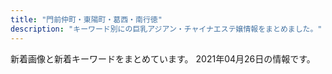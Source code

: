```yaml
---
title: "門前仲町・東陽町・葛西・南行徳"
description: "キーワード別にの巨乳アジアン・チャイナエステ嬢情報をまとめました。"
---
```


新着画像と新着キーワードをまとめています。
2021年04月26日の情報です。

<DmmAffiliateIns />
<KeywordTable
  shops={
    [
    {
        "keywords": {
            "85": 2,
            "D": 4,
            "E": 3,
            "86": 7,
            "C": 2
        },
        "url": "http://aphrodite-est.xyz/",
        "station": "\u884c\u5fb3\u99c5\u5357\u53e3",
        "name": "\u30b3\u30b3\u30a2",
        "img_links": [
            "http://aphrodite-est.xyz/img/cg07.png",
            "http://aphrodite-est.xyz/img/top01.png",
            "http://aphrodite-est.xyz/img/nav-002.png",
            "http://aphrodite-est.xyz/img/stb.jpg",
            "http://aphrodite-est.xyz/img/cg05.png",
            "http://aphrodite-est.xyz/img/cg04.png",
            "http://aphrodite-est.xyz/img/nav-003.png",
            "http://aphrodite-est.xyz/img/cg06.png",
            "http://aphrodite-est.xyz/img/nav-006.png",
            "http://aphrodite-est.xyz/img/nav-005.png",
            "http://aphrodite-est.xyz/img/cg01.png",
            "http://aphrodite-est.xyz/img/tel.png",
            "http://aphrodite-est.xyz/img/stt.jpg",
            "http://aphrodite-est.xyz/img/nav-004.png",
            "http://aphrodite-est.xyz/img/cg09.png",
            "http://aphrodite-est.xyz/img/cg02.png",
            "http://aphrodite-est.xyz/img/no.png",
            "http://aphrodite-est.xyz/img/cg08.png",
            "http://aphrodite-est.xyz/img/cg03.png",
            "http://aphrodite-est.xyz/img/nav-001.png"
        ]
    },
    {
        "img_links": [
            "http://www.bestlove.esjp.info/images/m-left.jpg",
            "http://www.bestlove.esjp.info/images/m-top-right02.jpg",
            "http://www.bestlove.esjp.info/images/top-left01.jpg",
            "http://www.bestlove.esjp.info/files/001.jpg",
            "http://www.bestlove.esjp.info/images/m-top02.jpg",
            "http://www.bestlove.esjp.info/photo_news/upimg/20664608653e38f8a6_0.jpg",
            "http://www.bestlove.esjp.info/images/m-top03.jpg",
            "http://www.bestlove.esjp.info/files/004.jpg",
            "http://www.bestlove.esjp.info/images/m-yejiao.jpg",
            "http://www.bestlove.esjp.info/photo_news/upimg/849236066c0874c4c8_0.jpg",
            "http://www.bestlove.esjp.info/images/m-head.jpg",
            "http://www.bestlove.esjp.info/files/002.jpg",
            "http://www.bestlove.esjp.info/images/m-right.jpg",
            "http://www.bestlove.esjp.info/images/m-top-right03.jpg",
            "http://www.bestlove.esjp.info/images/m-top-right01.jpg",
            "http://www.bestlove.esjp.info/files/003.jpg",
            "http://www.bestlove.esjp.info/images/call.png",
            "http://www.bestlove.esjp.info/images/m-top-right04.jpg"
        ],
        "station": "\u9580\u524d\u4ef2\u753a\u99c54\u756a\u53e3",
        "keywords": {
            "88": 2,
            "D": 6,
            "C": 2,
            "86": 2,
            "87": 4
        },
        "name": "Best Love",
        "url": "http://www.bestlove.esjp.info/"
    },
    {
        "img_links": [
            "https://chokoi.tyo.cm/images/img_service03.jpg",
            "https://chokoi.tyo.cm/photos/sites/79/2021/03/2021030906125267.jpg",
            "https://chokoi.tyo.cm/images/room2.jpg",
            "https://chokoi.tyo.cm/images/room4.jpg",
            "https://chokoi.tyo.cm/images/link_nav03.jpg",
            "https://chokoi.tyo.cm/images/sp_tit_staff.png",
            "https://chokoi.tyo.cm/images/link_nav05.jpg",
            "https://chokoi.tyo.cm/images/room1.jpg",
            "https://chokoi.tyo.cm/photos/sites/79/2021/04/2021040405151563.jpg",
            "https://chokoi.tyo.cm/images/link_nav06.jpg",
            "https://chokoi.tyo.cm/images/link_nav02.jpg",
            "https://chokoi.tyo.cm/images/img_service01.jpg",
            "https://chokoi.tyo.cm/images/sp_nav02.png",
            "https://chokoi.tyo.cm/images/sp_nav01.png",
            "https://chokoi.tyo.cm/photos/sites/79/2021/03/202103090612546.jpg",
            "https://chokoi.tyo.cm/photos/sites/79/2021/04/2021040405151464.jpg",
            "https://chokoi.tyo.cm/images/re.png",
            "https://chokoi.tyo.cm/images/img_service02.jpg",
            "https://chokoi.tyo.cm/photos/sites/79/2021/03/2021030906125066.jpg",
            "https://chokoi.tyo.cm/images/room3.jpg",
            "https://chokoi.tyo.cm/images/link_nav01.jpg",
            "https://chokoi.tyo.cm/images/sp_top.jpg",
            "https://chokoi.tyo.cm/photos/sites/79/2021/03/2021030906125613.jpg",
            "https://chokoi.tyo.cm/images/sp_tit_news.png",
            "https://chokoi.tyo.cm/images/link_nav04.jpg",
            "https://chokoi.tyo.cm/photos/sites/79/2021/03/2021030906125324.jpg",
            "https://chokoi.tyo.cm/images/card.png",
            "https://chokoi.tyo.cm/images/sp_end.jpg",
            "https://chokoi.tyo.cm/images/sp_nav03.png",
            "https://chokoi.tyo.cm/images/top.png",
            "https://chokoi.tyo.cm/images/end.png"
        ],
        "name": "Loves \u30e9\u30d0\u30fc\u30ba",
        "keywords": {
            "E": 14,
            "83": 7,
            "88": 7,
            "87": 7,
            "86": 7,
            "85": 14,
            "D": 28,
            "C": 13
        },
        "url": "https://chokoi.tyo.cm/",
        "station": "\u6728\u5834\u99c54b\u51fa\u53e3"
    },
    {
        "keywords": {
            "E": 1,
            "F": 2,
            "C": 16
        },
        "station": "\u897f\u845b\u897f\u99c5\u5317\u53e3",
        "url": "https://www.es-mensesthe.info/",
        "name": "\u30ef\u30f3\u30c0\u30fc\u30e9\u30f3\u30c9",
        "img_links": [
            "https://static.wixstatic.com/media/1789f4_924b58ab79154b06a9cf2728f83f9e16~mv2.jpg",
            "https://static.wixstatic.com/media/96d791_319c152db4f64ca4ae7aaf3dfaa2e545~mv2.jpg",
            "https://static.wixstatic.com/media/1789f4_1146068564354e1a8a4e7edc727710ae~mv2.jpg",
            "https://static.wixstatic.com/media/1789f4_3504477e9be446b48c38be0412c03b71~mv2.jpg",
            "https://static.wixstatic.com/media/96d791_909be609618b462998825515bd1ecfea~mv2.jpg",
            "https://static.wixstatic.com/media/1789f4_08db416164264cc2afaf7ab008798109~mv2.jpg",
            "https://static.wixstatic.com/media/96d791_9f250e4c7aed463b8cc303d40b6fdc85~mv2.jpg",
            "https://static.wixstatic.com/media/96d791_9531b0b1bbfc427f8c9fc93875698f78~mv2.jpg",
            "https://static.wixstatic.com/media/96d791_859f31dba3184d118e9eed6302e18ea1~mv2.jpg",
            "https://static.wixstatic.com/media/1789f4_4944d99558644db29800079770c4728f~mv2.jpg",
            "https://static.wixstatic.com/media/1789f4_e147280e483f42899e4b3d5e7caf92f1~mv2.jpg",
            "https://static.wixstatic.com/media/a896d9_bbced4ca1ed240d9976a39bd584760ec.png",
            "https://static.wixstatic.com/media/1789f4_87b201f67c6e4c62af73fb844a14de81~mv2.jpg",
            "https://static.wixstatic.com/media/1789f4_ebfc2b7cf8e0414cb8f047fc113b8a0f~mv2.jpg",
            "https://static.wixstatic.com/media/96d791_9f931b4f1aa848f686c4852fb4de0023~mv2.jpg",
            "https://static.wixstatic.com/media/96d791_43e018dca22747c2b765d8aa6bb4730d~mv2.jpg",
            "https://static.wixstatic.com/media/96d791_3eb6f202b7134ca182380be13a2eceec~mv2.png",
            "https://static.wixstatic.com/media/1789f4_b5b09432f43e4c789cf70ea4c2bcb8b4~mv2.jpg",
            "https://static.wixstatic.com/media/96d791_1c10b3e5806b434e9674af60ef5ee259~mv2.jpg",
            "https://static.wixstatic.com/media/1789f4_2fbb8d30cbfd49d58924ba8e468ef7f5~mv2.jpg",
            "https://static.wixstatic.com/media/1789f4_37c5ad5eac7c435bbf6465cef4458a93~mv2.jpg",
            "https://static.wixstatic.com/media/96d791_b9f10a69e3814caf9ca0fd108e450bfa~mv2.jpg",
            "https://static.wixstatic.com/media/1789f4_eb4dabafdee7459289bbfd43f6719052~mv2.jpg",
            "https://static.wixstatic.com/media/96d791_1be596dd7f23490b9b0e704178290531~mv2.jpg",
            "https://static.wixstatic.com/media/a896d9_02f0ebb1776e442eae0ce11dffc92d24.png",
            "https://static.wixstatic.com/media/96d791_777d95134fdd4e6f8fa4a6835974a07e~mv2.jpg",
            "https://static.wixstatic.com/media/96d791_6ff48fcff4404e948713a278d6fba4aa~mv2.jpg",
            "https://static.wixstatic.com/media/96d791_817955bbd13f4a11abc0c6ddfbac0f82~mv2.jpg",
            "https://static.wixstatic.com/media/96d791_f28a0b63f0e242c58274b246ca243806~mv2.png",
            "https://static.wixstatic.com/media/96d791_e28a35375184419e9585c2b4e12ac83e~mv2.jpg",
            "https://static.wixstatic.com/media/1789f4_c6233abd4113483aa0a2bc9c149301de~mv2.jpg",
            "https://static.wixstatic.com/media/1789f4_bb09d038921944c0a6aeab64006a7e13~mv2.jpg",
            "https://static.wixstatic.com/media/1789f4_9ce844cd1f0346ba9986da7e247737c1~mv2.jpg",
            "https://static.wixstatic.com/media/1789f4_e7a10f40611c4d518ceb402a4b8e6483~mv2.jpg",
            "https://static.wixstatic.com/media/96d791_a6a8b8544ec34c5a8f5c58828e8b0a0f~mv2.jpg",
            "https://static.wixstatic.com/media/1789f4_6339548d722e42cd9cb0bba2e089a878~mv2.jpg",
            "https://static.wixstatic.com/media/1789f4_4191522c42df4c19a40f7066cc6e288b~mv2.jpg",
            "https://static.wixstatic.com/media/96d791_5d55c113359a4a188f4a12da11153d08~mv2.png"
        ]
    },
    {
        "keywords": {
            "85": 3,
            "D": 6,
            "86": 2,
            "83": 1
        },
        "url": "http://yuki.jpn.cm/",
        "img_links": [
            "http://yuki.jpn.cm/images/mobile.jpg",
            "http://yuki.jpn.cm/images/room4.jpg",
            "http://yuki.jpn.cm/images/room3.jpg",
            "http://yuki.jpn.cm/images/s_news.jpg",
            "http://yuki.jpn.cm/images/end.png",
            "http://yuki.jpn.cm/images/room2.jpg",
            "http://yuki.jpn.cm/photos/sites/37/2020/03/2020030510325253.jpg",
            "http://yuki.jpn.cm/images/s_staff.jpg",
            "http://yuki.jpn.cm/photos/sites/37/2020/03/202003051033562.jpg",
            "http://yuki.jpn.cm/images/nbj2.jpg",
            "http://yuki.jpn.cm/images/1.jpg",
            "http://yuki.jpn.cm/photos/sites/37/2020/03/2020030510342475.jpg",
            "http://yuki.jpn.cm/images/top.png",
            "http://yuki.jpn.cm/photos/sites/37/2020/03/2020030510331117.jpg",
            "http://yuki.jpn.cm/photos/sites/37/2020/03/2020030510332648.jpg",
            "http://yuki.jpn.cm/photos/sites/37/2020/03/2020030510334277.jpg",
            "http://yuki.jpn.cm/images/room1.jpg"
        ],
        "name": "\u3086\u304d",
        "station": "\u5357\u884c\u5fb3\u99c5\u5317\u53e3"
    },
    {
        "station": "\u884c\u5fb3\u99c5",
        "url": "http://wientry.work/",
        "name": "\u30e9\u30d6\u30ea\u30fc",
        "img_links": [
            "http://wientry.work/uploads/210204/1-2102041454259C.jpg",
            "http://wientry.work/uploads/210204/1-210204145321421.jpg",
            "http://wientry.work/static/picture/nav-001.png",
            "http://wientry.work/static/picture/nav-002.png",
            "http://wientry.work/static/picture/tel.png",
            "http://wientry.work/static/picture/nav-003.png",
            "http://wientry.work/uploads/210204/1-2102041451144E.jpg",
            "http://wientry.work/static/picture/top003.jpg",
            "http://wientry.work/static/picture/nav-005.png",
            "http://wientry.work/static/picture/top01.png",
            "http://wientry.work/static/picture/right.jpg",
            "http://wientry.work/static/picture/nav-004.png",
            "http://wientry.work/static/picture/nav-006.png",
            "http://wientry.work/static/picture/left.jpg"
        ],
        "keywords": {
            "88": 1,
            "84": 1,
            "C": 1,
            "D": 2,
            "\u4e73": 1,
            "85": 1
        }
    },
    {
        "img_links": [
            "http://es-chinese.info/wp-content/uploads/2020/11/mayixd2_\u526f\u672c.jpg",
            "http://es-chinese.info/wp-content/uploads/2021/01/aoyixd5_\u526f\u672c.jpg",
            "http://es-chinese.info/wp-content/uploads/2021/04/miyukixd6_\u526f\u672c.jpg",
            "http://es-chinese.info/wp-content/uploads/2020/12/haruxd2_\u526f\u672c-169x300.jpg",
            "http://es-chinese.info/wp-content/uploads/2021/02/mireyixd4_\u526f\u672c-216x300.jpg",
            "http://es-chinese.info/wp-content/uploads/2020/11/sayumixd1_\u526f\u672c-218x300.jpg",
            "http://es-chinese.info/wp-content/uploads/2020/11/mayixd2_\u526f\u672c-500x750.jpg",
            "http://es-chinese.info/wp-content/uploads/2020/11/yukina1_\u526f\u672c-212x300.jpg",
            "http://es-chinese.info/wp-content/themes/template-salon2/images/bnr.jpg",
            "http://es-chinese.info/wp-content/uploads/2020/11/mayixd1_\u526f\u672c_\u526f\u672c-500x750.jpg",
            "http://es-chinese.info/wp-content/uploads/2021/02/mireyixd3_\u526f\u672c-221x300.jpg",
            "http://es-chinese.info/wp-content/uploads/2020/11/yukina2_\u526f\u672c.jpg",
            "http://es-chinese.info/wp-content/uploads/2020/04/hina1_\u526f\u672c-500x750.jpg",
            "http://es-chinese.info/wp-content/uploads/2021/01/aoyixd5_\u526f\u672c-500x750.jpg",
            "http://es-chinese.info/wp-content/uploads/2020/09/hare1_\u526f\u672c-169x300.jpg",
            "http://es-chinese.info/wp-content/uploads/2021/04/miyukixd2_\u526f\u672c-500x750.jpg",
            "http://es-chinese.info/wp-content/uploads/2020/11/sayumixd3_\u526f\u672c-218x300.jpg",
            "http://es-chinese.info/wp-content/uploads/2020/09/ayimixd_\u526f\u672c-1-500x750.jpg",
            "http://es-chinese.info/wp-content/uploads/2021/01/aoyixd3_\u526f\u672c-500x750.jpg",
            "http://es-chinese.info/wp-content/uploads/2020/11/ayimixd3_\u526f\u672c-169x300.jpg",
            "http://es-chinese.info/wp-content/uploads/2021/01/aoyixd4_\u526f\u672c-212x300.jpg",
            "http://es-chinese.info/wp-content/uploads/2020/11/sayumixd1_\u526f\u672c.jpg",
            "http://es-chinese.info/wp-content/uploads/2021/01/aoyixd3_\u526f\u672c.jpg",
            "http://es-chinese.info/wp-content/uploads/2021/01/eri1_\u526f\u672c-500x750.jpg",
            "http://es-chinese.info/wp-content/uploads/2020/11/mayixd1_\u526f\u672c_\u526f\u672c.jpg",
            "http://es-chinese.info/wp-content/uploads/2021/04/yayaxd_\u526f\u672c.jpg",
            "http://es-chinese.info/wp-content/uploads/2020/01/aya4_\u526f\u672c-500x750.jpg",
            "http://es-chinese.info/wp-content/uploads/2021/04/miyukixd6_\u526f\u672c-500x750.jpg",
            "http://es-chinese.info/wp-content/uploads/2021/04/miyukixd2_\u526f\u672c.jpg",
            "http://es-chinese.info/wp-content/uploads/2021/04/miyukixd5_\u526f\u672c.jpg",
            "http://es-chinese.info/wp-content/uploads/2019/12/WeChat-Image_20191207140959.jpg",
            "http://es-chinese.info/wp-content/uploads/2020/09/ayimixd_\u526f\u672c-1-577x1024.jpg",
            "http://es-chinese.info/wp-content/uploads/2020/11/akanexd5_\u526f\u672c-745x1024.jpg",
            "http://es-chinese.info/wp-content/uploads/2020/11/mayixd2_\u526f\u672c-162x300.jpg",
            "http://es-chinese.info/wp-content/uploads/2020/09/ayimixd_\u526f\u672c-1-169x300.jpg",
            "http://es-chinese.info/wp-content/uploads/2020/09/sana_\u526f\u672c-212x300.jpg",
            "http://es-chinese.info/wp-content/uploads/2020/11/yukina1_\u526f\u672c-500x750.jpg",
            "http://es-chinese.info/wp-content/uploads/2020/11/akane6_\u526f\u672c-162x300.jpg",
            "http://es-chinese.info/wp-content/uploads/2020/11/yukina2_\u526f\u672c-500x750.jpg",
            "http://es-chinese.info/wp-content/uploads/2020/12/haruxd1_\u526f\u672c-500x750.jpg",
            "http://es-chinese.info/wp-content/themes/template-salon2/images/main1.jpg",
            "http://es-chinese.info/wp-content/uploads/2021/01/eri2_\u526f\u672c.jpg",
            "http://es-chinese.info/wp-content/themes/template-salon2/images/header-tel.png",
            "http://es-chinese.info/wp-content/uploads/2021/01/eri2_\u526f\u672c-500x750.jpg",
            "http://es-chinese.info/wp-content/uploads/2021/01/eri1_\u526f\u672c-752x1024.jpg",
            "http://es-chinese.info/wp-content/uploads/2021/04/miyukixd5_\u526f\u672c-500x750.jpg",
            "http://es-chinese.info/wp-content/uploads/2019/12/WeChat-Image_20191207141003.jpg",
            "http://es-chinese.info/wp-content/uploads/2020/11/mayixd2_\u526f\u672c-552x1024.jpg",
            "http://es-chinese.info/wp-content/uploads/2020/04/hina1_\u526f\u672c-167x300.jpg",
            "http://es-chinese.info/wp-content/uploads/2020/11/yukina1_\u526f\u672c.jpg",
            "http://es-chinese.info/wp-content/uploads/2021/04/miyukixd5_\u526f\u672c-225x300.jpg",
            "http://es-chinese.info/wp-content/uploads/2020/09/hare1_\u526f\u672c-500x750.jpg",
            "http://es-chinese.info/wp-content/uploads/2020/12/haruxd1_\u526f\u672c-169x300.jpg",
            "http://es-chinese.info/wp-content/uploads/2021/02/mireyixd3_\u526f\u672c-500x750.jpg",
            "http://es-chinese.info/wp-content/uploads/2021/01/eri2_\u526f\u672c-228x300.jpg",
            "http://es-chinese.info/wp-content/uploads/2020/11/mayixd1_\u526f\u672c_\u526f\u672c-165x300.jpg",
            "http://es-chinese.info/wp-content/uploads/2021/04/yayaxd_\u526f\u672c-500x750.jpg",
            "http://es-chinese.info/wp-content/uploads/2021/02/mireyixd4_\u526f\u672c.jpg",
            "http://es-chinese.info/wp-content/uploads/2020/11/sayumixd2_\u526f\u672c-221x300.jpg",
            "http://es-chinese.info/wp-content/uploads/2021/02/mireyixd3_\u526f\u672c.jpg",
            "http://es-chinese.info/wp-content/uploads/2019/12/WeChat-Image_20191207141010-768x1024.jpg",
            "http://es-chinese.info/wp-content/uploads/2021/01/aoyixd5_\u526f\u672c-212x300.jpg",
            "http://es-chinese.info/wp-content/uploads/2021/02/mireyixd1_\u526f\u672c.jpg",
            "http://es-chinese.info/wp-content/uploads/2020/11/akanexd5_\u526f\u672c-500x750.jpg",
            "http://es-chinese.info/wp-content/uploads/2020/12/haruxd1_\u526f\u672c-576x1024.jpg",
            "http://es-chinese.info/wp-content/uploads/2021/02/mireyixd1_\u526f\u672c-500x750.jpg",
            "http://es-chinese.info/wp-content/uploads/2020/11/yukina2_\u526f\u672c-209x300.jpg",
            "http://es-chinese.info/wp-content/themes/template-salon2/images/noimg.jpg",
            "http://es-chinese.info/wp-content/uploads/2020/11/sayumixd1_\u526f\u672c-500x750.jpg",
            "http://es-chinese.info/wp-content/uploads/2021/01/eri1_\u526f\u672c.jpg",
            "http://es-chinese.info/wp-content/uploads/2019/12/WeChat-Image_20191207141006-768x1024.jpg",
            "http://es-chinese.info/wp-content/uploads/2021/01/eri1_\u526f\u672c-220x300.jpg",
            "http://es-chinese.info/wp-content/uploads/2021/02/mireyixd4_\u526f\u672c-500x750.jpg",
            "http://es-chinese.info/wp-content/uploads/2020/09/sana_\u526f\u672c-500x750.jpg"
        ],
        "url": "http://es-chinese.info/",
        "station": "\u884c\u5fb3\u99c5\u5317\u53e3",
        "name": "Aries \u30a2\u30ea\u30a8\u30b9",
        "keywords": {
            "E": 5,
            "F": 69,
            "\u30bb\u30af\u30b7\u30fc": 51,
            "G": 1
        }
    },
    {
        "url": "http://www.es-orion.click/",
        "name": "\u30aa\u30ea\u30aa\u30f3",
        "keywords": {},
        "station": "\u9580\u524d\u4ef2\u753a\u99c55\u756a\u51fa\u53e3",
        "img_links": [
            "http://www.es-orion.click/img/serina.jpg",
            "http://www.es-orion.click/img/kaori1.jpg",
            "http://www.es-orion.click/img/miwa.jpg",
            "http://www.es-orion.click/img/momoko.jpg",
            "http://www.es-orion.click/img/yuyu.jpg",
            "http://www.es-orion.click/img/rin1.jpg",
            "http://www.es-orion.click/img/naomi1.jpg",
            "http://www.es-orion.click/img/ami1.jpg",
            "http://www.es-orion.click/img/momoko1.jpg",
            "http://www.es-orion.click/img/natu1.jpg",
            "http://www.es-orion.click/images/info.jpg",
            "http://www.es-orion.click/img/runa.jpg",
            "http://www.es-orion.click/img/yuyu1.jpg",
            "http://www.es-orion.click/images/interior_t.jpg",
            "http://www.es-orion.click/images/line.png",
            "http://www.es-orion.click/images/4.jpg",
            "http://www.es-orion.click/img/sayaka2.jpg",
            "http://www.es-orion.click/images/mobile.jpg",
            "http://www.es-orion.click/images/2.jpg",
            "http://www.es-orion.click/img/hikari.jpg",
            "http://www.es-orion.click/img/miwa1.jpg",
            "http://www.es-orion.click/images/head.jpg",
            "http://www.es-orion.click/images/int2.jpg",
            "http://www.es-orion.click/img/runa1.jpg",
            "http://www.es-orion.click/img/serina1.jpg",
            "http://www.es-orion.click/img/kaori.jpg",
            "http://www.es-orion.click/img/mayu1.jpg",
            "http://www.es-orion.click/img/emili.jpg",
            "http://www.es-orion.click/img/natu.jpg",
            "http://www.es-orion.click/img/urara.jpg",
            "http://www.es-orion.click/img/suzu.jpg",
            "http://www.es-orion.click/img/sayaka.jpg",
            "http://www.es-orion.click/img/erin.jpg",
            "http://www.es-orion.click/images/tel.jpg",
            "http://www.es-orion.click/img/ami.jpg",
            "http://www.es-orion.click/images/3.jpg",
            "http://www.es-orion.click/img/erin1.jpg",
            "http://www.es-orion.click/img/hikari1.jpg",
            "http://www.es-orion.click/img/mayu.jpg",
            "http://www.es-orion.click/img/urara1.jpg",
            "http://www.es-orion.click/images/ta.jpg",
            "http://www.es-orion.click/img/rin.jpg",
            "http://www.es-orion.click/images/staff_t.jpg",
            "http://www.es-orion.click/images/ac1.jpg",
            "http://www.es-orion.click/images/int1.jpg",
            "http://www.es-orion.click/img/suzu1.jpg",
            "http://www.es-orion.click/img/sayaka1.jpg",
            "http://www.es-orion.click/images/1.jpg",
            "http://www.es-orion.click/img/naomi.jpg",
            "http://www.es-orion.click/images/rem.jpg",
            "http://www.es-orion.click/img/emili1.jpg",
            "http://www.es-orion.click/images/news.jpg",
            "http://www.es-orion.click/images/sys1.jpg"
        ]
    },
    {
        "url": "http://arm-salon.com/",
        "name": "\u68ee\u306e\u5bb6",
        "keywords": {
            "C": 16
        },
        "img_links": [
            "http://arm-salon.com/staff/nene/01.jpg",
            "http://arm-salon.com/staff/sizuka/01.jpg",
            "http://arm-salon.com/img/ttl_staff.png",
            "http://arm-salon.com/staff/mika/01mb.jpg",
            "http://arm-salon.com/img/ttl_mobile.png",
            "http://arm-salon.com/pic/top.png",
            "http://arm-salon.com/staff/yuna/01.jpg",
            "http://arm-salon.com/img/att.png",
            "http://arm-salon.com/staff/mika/01.jpg",
            "http://arm-salon.com/staff/hana/01.jpg",
            "http://arm-salon.com/staff/momo/01.jpg",
            "http://arm-salon.com/staff/yuna/01mb.jpg",
            "http://arm-salon.com/staff/hana/01mb.jpg",
            "http://arm-salon.com/staff/sizuka/01mb.jpg",
            "http://arm-salon.com/pic/head.png",
            "http://arm-salon.com/staff/kana/01mb.jpg",
            "http://arm-salon.com/staff/momo/01mb.jpg",
            "http://arm-salon.com/staff/nene/01mb.jpg",
            "http://arm-salon.com/i/files/homeimg.jpg",
            "http://arm-salon.com/staff/kana/01.jpg"
        ],
        "station": "\u897f\u845b\u897f\u99c5\u5317\u53e3"
    },
    {
        "name": "\u30b7\u30f3\u30c7\u30ec\u30e9\u30ac\u30fc\u30eb",
        "img_links": [
            "http://eurynome-est.biz/css/m-top02.jpg",
            "http://eurynome-est.biz/css/staff/nsta.png",
            "http://eurynome-est.biz/css/staff/staff03.png",
            "http://eurynome-est.biz/css/m-head.jpg",
            "http://eurynome-est.biz/css/m-top-right03.jpg",
            "http://eurynome-est.biz/css/m-top-right02.jpg",
            "http://eurynome-est.biz/css/staff/staff02.png",
            "http://eurynome-est.biz/css/staff/staff05.png",
            "http://eurynome-est.biz/css/top-left01.jpg",
            "http://eurynome-est.biz/images/call.png",
            "http://eurynome-est.biz/css/staff/staff06.png",
            "http://eurynome-est.biz/css/m-top-right01.jpg",
            "http://eurynome-est.biz/css/m-top-right04.jpg",
            "http://eurynome-est.biz/css/m-right.jpg",
            "http://eurynome-est.biz/css/m-left.jpg",
            "http://eurynome-est.biz/css/staff/staff031.png",
            "http://eurynome-est.biz/css/staff/staff01.png",
            "http://eurynome-est.biz/css/m-yejiao.jpg"
        ],
        "keywords": {},
        "url": "http://eurynome-est.biz/",
        "station": "\u9580\u524d\u4ef2\u753a\u99c54\u756a\u51fa\u53e3"
    },
    {
        "img_links": [
            "http://cuorea-massage.work/i/img/sta22.jpg",
            "http://cuorea-massage.work/i/img/sta15.jpg",
            "http://cuorea-massage.work/img/sta13.jpg",
            "http://cuorea-massage.work/img/s24.jpg",
            "http://cuorea-massage.work/img/s19.jpg",
            "http://cuorea-massage.work/img/st4.jpg",
            "http://cuorea-massage.work/img/st7.jpg",
            "http://cuorea-massage.work/img/sta23.jpg",
            "http://cuorea-massage.work/img/st11.jpg",
            "http://cuorea-massage.work/img/st23.jpg",
            "http://cuorea-massage.work/img/fla-2.jpg",
            "http://cuorea-massage.work/img/m50.jpg",
            "http://cuorea-massage.work/img/sta21.jpg",
            "http://cuorea-massage.work/img/s12.jpg",
            "http://cuorea-massage.work/img/s16.jpg",
            "http://cuorea-massage.work/i/img/sta1.jpg",
            "http://cuorea-massage.work/i/img/sta11.jpg",
            "http://cuorea-massage.work/img/st22.jpg",
            "http://cuorea-massage.work/i/img/sta4.jpg",
            "http://cuorea-massage.work/img/s1.jpg",
            "http://cuorea-massage.work/img/s15.jpg",
            "http://cuorea-massage.work/img/s7.jpg",
            "http://cuorea-massage.work/img/st13.jpg",
            "http://cuorea-massage.work/img/sta12.jpg",
            "http://cuorea-massage.work/img/m40.jpg",
            "http://cuorea-massage.work/i/img/sta23.jpg",
            "http://cuorea-massage.work/i/img/st21.jpg",
            "http://cuorea-massage.work/img/m4.jpg",
            "http://cuorea-massage.work/img/sta16.jpg",
            "http://cuorea-massage.work/img/m1.jpg",
            "http://cuorea-massage.work/i/img/sta17.jpg",
            "http://cuorea-massage.work/img/sta4.jpg",
            "http://cuorea-massage.work/img/sta17.jpg",
            "http://cuorea-massage.work/i/img/paypay.jpg",
            "http://cuorea-massage.work/img/st19.jpg",
            "http://cuorea-massage.work/img/s23.jpg",
            "http://cuorea-massage.work/img/nos.jpg",
            "http://cuorea-massage.work/img/m20.jpg",
            "http://cuorea-massage.work/img/s11.jpg",
            "http://cuorea-massage.work/img/s4.jpg",
            "http://cuorea-massage.work/img/botton.jpg",
            "http://cuorea-massage.work/i/img/sta16.jpg",
            "http://cuorea-massage.work/img/m30.jpg",
            "http://cuorea-massage.work/img/s21.jpg",
            "http://cuorea-massage.work/i/img/sta24.jpg",
            "http://cuorea-massage.work/i/img/sta21.jpg",
            "http://cuorea-massage.work/img/head.jpg",
            "http://cuorea-massage.work/img/m5.jpg",
            "http://cuorea-massage.work/img/st15.jpg",
            "http://cuorea-massage.work/img/sta1.jpg",
            "http://cuorea-massage.work/img/sta11.jpg",
            "http://cuorea-massage.work/img/st17.jpg",
            "http://cuorea-massage.work/img/sta24.jpg",
            "http://cuorea-massage.work/i/img/r2.jpg",
            "http://cuorea-massage.work/i/img/r1.jpg",
            "http://cuorea-massage.work/img/st24.jpg",
            "http://cuorea-massage.work/img/st16.jpg",
            "http://cuorea-massage.work/img/st1.jpg",
            "http://cuorea-massage.work/i/img/r3.jpg",
            "http://cuorea-massage.work/img/m3.jpg",
            "http://cuorea-massage.work/img/m2.jpg",
            "http://cuorea-massage.work/img/credit.jpg",
            "http://cuorea-massage.work/img/st015.jpg",
            "http://cuorea-massage.work/img/st21.jpg",
            "http://cuorea-massage.work/img/st04.jpg",
            "http://cuorea-massage.work/i/img/sta19.jpg",
            "http://cuorea-massage.work/i/img/sta12.jpg",
            "http://cuorea-massage.work/img/st12.jpg",
            "http://cuorea-massage.work/img/fla.jpg",
            "http://cuorea-massage.work/img/m6.jpg",
            "http://cuorea-massage.work/img/sta15.jpg",
            "http://cuorea-massage.work/img/sta22.jpg",
            "http://cuorea-massage.work/i/img/nos.jpg",
            "http://cuorea-massage.work/img/s13.jpg",
            "http://cuorea-massage.work/img/sta7.jpg",
            "http://cuorea-massage.work/img/sta19.jpg",
            "http://cuorea-massage.work/img/s22.jpg",
            "http://cuorea-massage.work/img/m60.jpg",
            "http://cuorea-massage.work/i/img/sta7.jpg"
        ],
        "station": "\u6771\u967d\u753a\u99c54\u756a\u51fa\u53e3",
        "name": "\u30af\u30aa\u30ec\u30a2",
        "keywords": {
            "85": 3,
            "88": 6,
            "87": 7,
            "C": 22,
            "86": 15,
            "E": 9,
            "D": 21
        },
        "url": "http://cuorea-massage.work/"
    },
    {
        "station": "\u845b\u897f\u99c5\u5730\u4e0b\u9244\u535a\u7269\u9928\u53e3",
        "url": "https://lovelove.ests.jp/",
        "img_links": [
            "https://lovelove.ests.jp/images/themes/pink/r3.jpg",
            "https://lovelove.ests.jp/photos/sites/54/2021/03/2021033018473374.jpg",
            "https://lovelove.ests.jp/images/themes/pink/s_news.png",
            "https://lovelove.ests.jp/photos/sites/54/2021/04/202104231042489-600x800.jpg",
            "https://lovelove.ests.jp/images/themes/pink/s_link.png",
            "https://lovelove.ests.jp/photos/sites/54/2021/04/2021040118264097.jpg",
            "https://lovelove.ests.jp/images/themes/pink/s_pickup.png",
            "https://lovelove.ests.jp/images/room3.jpg",
            "https://lovelove.ests.jp/photos/sites/54/2021/03/2021033018462288.jpg",
            "https://lovelove.ests.jp/images/room1.jpg",
            "https://lovelove.ests.jp/photos/sites/54/2021/03/2021033018462548.jpg",
            "https://lovelove.ests.jp/images/room2.jpg",
            "https://lovelove.ests.jp/photos/sites/54/2021/04/202104231042489.jpg",
            "https://lovelove.ests.jp/images/themes/pink/s_staff.png",
            "https://lovelove.ests.jp/images/themes/pink/no1.png",
            "https://lovelove.ests.jp/images/themes/pink/s_ranking.png",
            "https://lovelove.ests.jp/photos/sites/54/2021/04/2021040311415296.jpg",
            "https://lovelove.ests.jp/images/themes/pink/no2.png",
            "https://lovelove.ests.jp/images/themes/pink/line.png",
            "https://lovelove.ests.jp/images/themes/pink/mobile.jpg",
            "https://lovelove.ests.jp/images/themes/pink/s_newface.png",
            "https://lovelove.ests.jp/photos/sites/54/2021/03/2021033018462349.jpg",
            "https://lovelove.ests.jp/images/room4.jpg"
        ],
        "keywords": {
            "C": 15,
            "87": 4,
            "D": 28,
            "86": 12,
            "85": 12
        },
        "name": "LOVE LOVE"
    },
    {
        "name": "Aegean Sea\u30fb\u30a8\u30fc\u30b2\u6d77",
        "keywords": {
            "C": 16
        },
        "img_links": [
            "http://est-lux.com/staff/miharu/01.jpg",
            "http://est-lux.com/staff/sakura/01mb.jpg",
            "http://est-lux.com/img/ttl_recbnr.png",
            "http://est-lux.com/staff/miharu/01mb.jpg",
            "http://est-lux.com/pic/head.png",
            "http://est-lux.com/img/ttl_mobile.png",
            "http://est-lux.com/img/access/address.png",
            "http://est-lux.com/pic/campaign.png",
            "http://est-lux.com/i/files/homeimg.jpg",
            "http://est-lux.com/staff/haruka/01.jpg",
            "http://est-lux.com/staff/sakura/01.jpg",
            "http://est-lux.com/img/ttl_staff.png",
            "http://est-lux.com/staff/momo/01.jpg",
            "http://est-lux.com/staff/haruka/01mb.jpg",
            "http://est-lux.com/staff/rina/01mb.jpg",
            "http://est-lux.com/staff/aya/01mb.jpg",
            "http://est-lux.com/staff/koko/01mb.jpg",
            "http://est-lux.com/staff/momo/01mb.jpg",
            "http://est-lux.com/staff/rina/01.jpg",
            "http://est-lux.com/staff/koko/01.jpg",
            "http://est-lux.com/staff/aya/01.jpg"
        ],
        "url": "http://est-lux.com/",
        "station": "\u845b\u897f\u99c5\u4e2d\u592e\u53e3"
    },
    {
        "url": "http://iyasinote.xyz/",
        "img_links": [
            "http://iyasinote.xyz/_src/20272641/index_11.png",
            "http://iyasinote.xyz/_src/20272628/x1.png",
            "http://iyasinote.xyz/_src/20272571/img20160403102850637767.jpg",
            "http://iyasinote.xyz/_src/20272573/b1.png",
            "http://iyasinote.xyz/_src/20272585/back.png",
            "http://iyasinote.xyz/_src/23776259/wechatimg249_20180701185537417.jpg",
            "http://iyasinote.xyz/_src/20272665/img20160204005259325917.jpg",
            "http://iyasinote.xyz/_src/21196925/img20180526163006762357.jpg",
            "http://iyasinote.xyz/_src/20850006/s1.jpg",
            "http://iyasinote.xyz/_src/20272567/sign.png",
            "http://iyasinote.xyz/_src/20272602/sign.png",
            "http://iyasinote.xyz/_src/20272618/x3.png",
            "http://iyasinote.xyz/_src/20272612/sign.png",
            "http://iyasinote.xyz/_src/20272575/sign.png",
            "http://iyasinote.xyz/_src/20272614/x1.png",
            "http://iyasinote.xyz/_src/20272642/index_08.png",
            "http://iyasinote.xyz/_src/20272631/x3.png",
            "http://iyasinote.xyz/_src/20272684/s2.jpg",
            "http://iyasinote.xyz/_src/20272590/x1.png",
            "http://iyasinote.xyz/_src/23776260/wechatimg249_20180701185537417.jpg",
            "http://iyasinote.xyz/_src/20850011/s2.jpg",
            "http://iyasinote.xyz/_src/20272668/info1.png",
            "http://iyasinote.xyz/_src/20272683/s3.jpg",
            "http://iyasinote.xyz/_src/20272594/x3.png",
            "http://iyasinote.xyz/_src/20272588/sign.png",
            "http://iyasinote.xyz/_src/20272584/tel.png",
            "http://iyasinote.xyz/_src/20272626/sign.png",
            "http://iyasinote.xyz/_src/20272581/sign.png",
            "http://iyasinote.xyz/_src/20272570/dscf1336.jpg",
            "http://iyasinote.xyz/_src/20272583/tel.png",
            "http://iyasinote.xyz/_src/32108882/img20190623174539069990.jpg",
            "http://iyasinote.xyz/_src/20272623/back.png",
            "http://iyasinote.xyz/_src/20272608/back.png",
            "http://iyasinote.xyz/_src/20272578/b1.png",
            "http://iyasinote.xyz/_src/20272569/_x1m6343.jpg",
            "http://iyasinote.xyz/_src/20272599/back.png",
            "http://iyasinote.xyz/_src/20272643/index_09.png",
            "http://iyasinote.xyz/_src/20272568/img20151209023726260995.jpg",
            "http://iyasinote.xyz/_src/20272636/back.png",
            "http://iyasinote.xyz/_src/20850017/s3.jpg",
            "http://iyasinote.xyz/_src/20272639/index_04.png",
            "http://iyasinote.xyz/_src/20272640/index_05.png",
            "http://iyasinote.xyz/_src/20272644/s1.jpg"
        ],
        "keywords": {},
        "name": "\u30ea\u30d5\u30ec\u30c3\u30b7\u30e5",
        "station": "\u6728\u5834\u99c5A4\u51fa\u53e3"
    },
    {
        "station": "\u6728\u5834\u99c52\u756a\u51fa\u53e3",
        "url": "http://soft-room.work/",
        "img_links": [
            "http://soft-room.work/images/2.jpg",
            "http://soft-room.work/sp/staff/yui.jpg",
            "http://soft-room.work/images/int1.jpg",
            "http://soft-room.work/sp/images/sys2.jpg",
            "http://soft-room.work/sp/img/rin1.jpg",
            "http://soft-room.work/sp/images/ac1.jpg",
            "http://soft-room.work/sp/img/riri1.jpg",
            "http://soft-room.work/sp/staff/rin.jpg",
            "http://soft-room.work/sp/images/concept.jpg",
            "http://soft-room.work/sp/images/sys3.jpg",
            "http://soft-room.work/sp/images/head.jpg",
            "http://soft-room.work/sp/img/rina1.jpg",
            "http://soft-room.work/sp/images/rec1.jpg",
            "http://soft-room.work/img/yui1.jpg",
            "http://soft-room.work/sp/images/sys1.jpg",
            "http://soft-room.work/images/sys2.jpg",
            "http://soft-room.work/images/staff_t.jpg",
            "http://soft-room.work/staff/mina.jpg",
            "http://soft-room.work/sp/images/news.jpg",
            "http://soft-room.work/sp/staff/mei.jpg",
            "http://soft-room.work/sp/images/int1.jpg",
            "http://soft-room.work/images/4.jpg",
            "http://soft-room.work/sp/img/rina2.jpg",
            "http://soft-room.work/images/tgirl.jpg",
            "http://soft-room.work/staff/yui.jpg",
            "http://soft-room.work/images/12.jpg",
            "http://soft-room.work/images/b1.jpg",
            "http://soft-room.work/sp/img/yui1.jpg",
            "http://soft-room.work/sp/images/staff_t.jpg",
            "http://soft-room.work/img/rin1.jpg",
            "http://soft-room.work/sp/images/footer.jpg",
            "http://soft-room.work/sp/images/newsb.png",
            "http://soft-room.work/images/sm.jpg",
            "http://soft-room.work/sp/menu/staff.jpg",
            "http://soft-room.work/img/juri1.jpg",
            "http://soft-room.work/images/rec2.jpg",
            "http://soft-room.work/images/newface.jpg",
            "http://soft-room.work/img/riri1.jpg",
            "http://soft-room.work/images/rec1.jpg",
            "http://soft-room.work/img/sora1.jpg",
            "http://soft-room.work/sp/staff/rina.jpg",
            "http://soft-room.work/sp/images/int2.jpg",
            "http://soft-room.work/staff/juri.jpg",
            "http://soft-room.work/images/7.jpg",
            "http://soft-room.work/images/6.jpg",
            "http://soft-room.work/images/interior_t.jpg",
            "http://soft-room.work/staff/riri.jpg",
            "http://soft-room.work/sp/img/mei1.jpg",
            "http://soft-room.work/images/news_b.jpg",
            "http://soft-room.work/images/ac1.jpg",
            "http://soft-room.work/img/rina1.jpg",
            "http://soft-room.work/sp/images/int3.jpg",
            "http://soft-room.work/sp/images/topgirl.jpg",
            "http://soft-room.work/sp/images/ta.jpg",
            "http://soft-room.work/sp/menu/top.jpg",
            "http://soft-room.work/staff/mei.jpg",
            "http://soft-room.work/staff/mirai.jpg",
            "http://soft-room.work/images/news_t.jpg",
            "http://soft-room.work/staff/sora.jpg",
            "http://soft-room.work/images/16.jpg",
            "http://soft-room.work/img/mei1.jpg",
            "http://soft-room.work/sp/staff/mirai.jpg",
            "http://soft-room.work/sp/images/b1.jpg",
            "http://soft-room.work/sp/staff/sora.jpg",
            "http://soft-room.work/images/11.jpg",
            "http://soft-room.work/sp/staff/mina.jpg",
            "http://soft-room.work/images/sys3.jpg",
            "http://soft-room.work/sp/img/mirai1.jpg",
            "http://soft-room.work/staff/rina.jpg",
            "http://soft-room.work/images/3.jpg",
            "http://soft-room.work/sp/staff/juri.jpg",
            "http://soft-room.work/images/tr.jpg",
            "http://soft-room.work/images/sys1.jpg",
            "http://soft-room.work/sp/images/tel.jpg",
            "http://soft-room.work/images/concept.jpg",
            "http://soft-room.work/img/mirai1.jpg",
            "http://soft-room.work/sp/img/mina1.jpg",
            "http://soft-room.work/sp/staff/riri.jpg",
            "http://soft-room.work/sp/img/sora1.jpg",
            "http://soft-room.work/sp/images/interior_t.jpg",
            "http://soft-room.work/img/rina2.jpg",
            "http://soft-room.work/staff/rin.jpg",
            "http://soft-room.work/sp/img/juri1.jpg",
            "http://soft-room.work/images/int2.jpg",
            "http://soft-room.work/images/head.jpg",
            "http://soft-room.work/sp/images/int4.jpg",
            "http://soft-room.work/sp/images/rec2.jpg",
            "http://soft-room.work/images/1.jpg",
            "http://soft-room.work/img/mina1.jpg"
        ],
        "keywords": {},
        "name": "\u30bd\u30d5\u30c8\u306a\u7a7a\u9593"
    },
    {
        "name": "\u591c\u6765\u9999",
        "url": "http://www.yeraisha.esjp.info/",
        "img_links": [
            "http://www.yeraisha.esjp.info/files/016.jpg",
            "http://www.yeraisha.esjp.info/photo_news/upimg/569645ff576e68a2f9_1.jpg",
            "http://www.yeraisha.esjp.info/photo_news/upimg/287876012472ea7f2e_1.jpg",
            "http://www.yeraisha.esjp.info/files/014-03.jpg",
            "http://www.yeraisha.esjp.info/photo_news/upimg/96590602a02528f39e_1.jpg",
            "http://www.yeraisha.esjp.info/files/002-02.jpg",
            "http://www.yeraisha.esjp.info/files/001-02.jpg",
            "http://www.yeraisha.esjp.info/files/010.jpg",
            "http://www.yeraisha.esjp.info/images/m-top004.jpg",
            "http://www.yeraisha.esjp.info/photo_news/upimg/103916020c5436cbc3_1.jpg",
            "http://www.yeraisha.esjp.info/files/016-02.jpg",
            "http://www.yeraisha.esjp.info/photo_news/upimg/287805fc9ed3c6dfd5_0.jpg",
            "http://www.yeraisha.esjp.info/files/011.jpg",
            "http://www.yeraisha.esjp.info/photo_news/upimg/235456066b19e7057b_0.jpg",
            "http://www.yeraisha.esjp.info/photo_news/upimg/657035f9ba51dd5f6b_0.jpg",
            "http://www.yeraisha.esjp.info/files/003.jpg",
            "http://www.yeraisha.esjp.info/files/001-03.jpg",
            "http://www.yeraisha.esjp.info/files/011-03.jpg",
            "http://www.yeraisha.esjp.info/files/010-03.jpg",
            "http://www.yeraisha.esjp.info/files/002.jpg",
            "http://www.yeraisha.esjp.info/files/007-02.jpg",
            "http://www.yeraisha.esjp.info/images/call.png",
            "http://www.yeraisha.esjp.info/photo_news/upimg/103916020c5436cbc3_0.jpg",
            "http://www.yeraisha.esjp.info/images/foot01.jpg",
            "http://www.yeraisha.esjp.info/files/015-02.jpg",
            "http://www.yeraisha.esjp.info/files/001.jpg",
            "http://www.yeraisha.esjp.info/files/003-02.jpg",
            "http://www.yeraisha.esjp.info/files/002-03.jpg",
            "http://www.yeraisha.esjp.info/photo_news/upimg/470435fe983ea66714_0.jpg",
            "http://www.yeraisha.esjp.info/files/003-03.jpg",
            "http://www.yeraisha.esjp.info/files/015-03.jpg",
            "http://www.yeraisha.esjp.info/files/007-03.jpg",
            "http://www.yeraisha.esjp.info/photo_news/upimg/541995f8e7a123b0df_1.jpg",
            "http://www.yeraisha.esjp.info/files/016-03.jpg",
            "http://www.yeraisha.esjp.info/files/014-02.jpg",
            "http://www.yeraisha.esjp.info/images/m-top003.jpg",
            "http://www.yeraisha.esjp.info/photo_news/upimg/541995f8e7a123b0df_0.jpg",
            "http://www.yeraisha.esjp.info/files/015.jpg",
            "http://www.yeraisha.esjp.info/files/014.jpg",
            "http://www.yeraisha.esjp.info/files/010-02.jpg",
            "http://www.yeraisha.esjp.info/files/007.jpg",
            "http://www.yeraisha.esjp.info/images/m-head01.jpg",
            "http://www.yeraisha.esjp.info/files/011-02.jpg",
            "http://www.yeraisha.esjp.info/photo_news/upimg/708855fa23e7b29bc6_1.jpg"
        ],
        "keywords": {
            "C": 4,
            "87": 6,
            "86": 10,
            "88": 2,
            "D": 12
        },
        "station": "\u9580\u524d\u4ef2\u753a\u99c51\u756a\u51fa\u53e3"
    },
    {
        "url": "http://www.styleone.cf/sk/",
        "station": "\u845b\u897f\u99c5\u5357\u53e3",
        "keywords": {
            "C": 9,
            "89": 1,
            "87": 1,
            "90": 1,
            "88": 1
        },
        "img_links": [
            "http://www.styleone.cf/sk/room/images/room3.jpg",
            "http://www.styleone.cf/sk/wp-content/themes/800/picture/tit_news.png",
            "http://www.styleone.cf/sk/wp-content/themes/800/picture/pic_girl03.jpg",
            "http://www.styleone.cf/sk/wp-content/themes/800/picture/pic_girl01.jpg",
            "http://www.styleone.cf/sk/wp-content/themes/800/images/end.jpg",
            "http://www.styleone.cf/sk/room/images/room2.jpg",
            "http://www.styleone.cf/sk/wp-content/themes/800/picture/girl.png",
            "http://www.styleone.cf/sk/wp-content/themes/800/picture/pic_girl04.jpg",
            "http://www.styleone.cf/sk/wp-content/themes/800/picture/side_mobile.png",
            "http://www.styleone.cf/sk/wp-content/themes/800/picture/lb.png",
            "http://www.styleone.cf/sk/wp-content/themes/800/picture/end.jpg",
            "http://www.styleone.cf/sk/wp-content/themes/800/picture/bg_comend.jpg",
            "http://www.styleone.cf/sk/wp-content/themes/800/images/bg_comend.jpg",
            "http://www.styleone.cf/sk/room/images/room4.jpg",
            "http://www.styleone.cf/sk/wp-content/themes/800/images/border-bottom.png",
            "http://www.styleone.cf/sk/wp-content/themes/800/picture/rb.png",
            "http://www.styleone.cf/sk/wp-content/themes/800/picture/tit_pick.jpg",
            "http://www.styleone.cf/sk/wp-content/themes/800/picture/border-bottom.png",
            "http://www.styleone.cf/sk/wp-content/themes/800/picture/tit_staff.jpg",
            "http://www.styleone.cf/sk/wp-content/themes/800/picture/top.png",
            "http://www.styleone.cf/sk/room/images/room1.jpg",
            "http://www.styleone.cf/sk/wp-content/themes/800/picture/pic_girl02.jpg"
        ],
        "name": "\u723d\u5065"
    },
    {
        "station": "\u9580\u524d\u4ef2\u753a\u99c52\u756a\u51fa\u53e3",
        "keywords": {
            "C": 7
        },
        "img_links": [
            "http://www.rakulax.jp/images/g001.jpg",
            "http://www.rakulax.jp/images/r2.jpg",
            "http://www.rakulax.jp/images/therapist_tit.jpg",
            "http://www.rakulax.jp/images/top.jpg",
            "http://www.rakulax.jp/images/g4.jpg",
            "http://www.rakulax.jp/images/r6.jpg",
            "http://www.rakulax.jp/images/g1.jpg",
            "http://www.rakulax.jp/images/g0.jpg",
            "http://www.rakulax.jp/images/r4.jpg",
            "http://www.rakulax.jp/images/g2.jpg",
            "http://www.rakulax.jp/images/r3.jpg",
            "http://www.rakulax.jp/images/r5.jpg",
            "http://www.rakulax.jp/images/newface_tit.jpg",
            "http://www.rakulax.jp/images/mobile.jpg",
            "http://www.rakulax.jp/images/r1.jpg"
        ],
        "url": "http://www.rakulax.jp/",
        "name": "\u697d\u697d"
    },
    {
        "img_links": [
            "http://youandme.jpest.net/uploads//sites/19/2020/09/s_staff.png",
            "http://youandme.jpest.net/uploads//sites/19/2020/12/a4.jpg",
            "http://youandme.jpest.net/uploads//sites/19/elementor/thumbs/1-own10vfe1hff8c8ts2x3c73w1gcky7tazd16hc9jek.jpg",
            "http://youandme.jpest.net/uploads//sites/19/2020/09/r4.jpg",
            "http://youandme.jpest.net/uploads//sites/19/2020/09/top1-4.jpg",
            "http://youandme.jpest.net/uploads//sites/19/2020/09/pick.jpg",
            "http://youandme.jpest.net/uploads//sites/19/2021/02/g3.jpg",
            "http://youandme.jpest.net/uploads//sites/19/2020/09/g3-2.jpg",
            "http://youandme.jpest.net/uploads//sites/19/2020/12/a2.jpg",
            "http://youandme.jpest.net/uploads//sites/19/2020/09/r1.jpg",
            "http://youandme.jpest.net/uploads//sites/19/2020/09/1.jpg",
            "http://youandme.jpest.net/uploads//sites/19/2021/04/g0.jpg",
            "http://youandme.jpest.net/uploads//sites/19/2020/09/r3.jpg",
            "http://youandme.jpest.net/uploads//sites/19/elementor/thumbs/g2-2-ovtno69oz7q40lcdvwlnl6wbrmekwwlj8lfbnt68os.jpg",
            "http://youandme.jpest.net/uploads//sites/19/2020/09/g4-2.jpg",
            "http://youandme.jpest.net/uploads//sites/19/2020/09/r2.jpg",
            "http://youandme.jpest.net/uploads//sites/19/2020/09/g2-2.jpg",
            "http://youandme.jpest.net/uploads//sites/19/2020/09/mobile.jpg",
            "http://youandme.jpest.net/uploads//sites/19/2020/09/news.jpg",
            "http://youandme.jpest.net/uploads//sites/19/2020/09/g5-1.jpg",
            "http://youandme.jpest.net/uploads//sites/19/2020/12/a1.jpg",
            "http://youandme.jpest.net/uploads//sites/19/2020/12/a3.jpg",
            "http://youandme.jpest.net/uploads//sites/19/2020/09/top-4.jpg",
            "http://youandme.jpest.net/uploads//sites/19/elementor/thumbs/g4-2-ovtnpx8vp44bmgswo5tnq907kfs68mjjt94utckv3w.jpg",
            "http://youandme.jpest.net/uploads//sites/19/elementor/thumbs/g5-1-ovsa7s6s06i59zgm4bkysgtdltq5bskh4h6fo0z69o.jpg",
            "http://youandme.jpest.net/uploads//sites/19/2020/10/1.jpg",
            "http://youandme.jpest.net/uploads//sites/19/elementor/thumbs/g3-2-ovtnoxj0herfda8sgqdu3i0ozso844lr0cceku1toc.jpg"
        ],
        "name": "You And Me",
        "url": "http://youandme.jpest.net/",
        "keywords": {},
        "station": "\u9580\u524d\u4ef2\u753a\u99c52\u756a\u51fa\u53e3"
    },
    {
        "name": "\u30b9\u30a4\u30fc\u30c8\u30cf\u30fc\u30c8",
        "keywords": {},
        "station": "\u897f\u845b\u897f\u99c5\u5317\u53e3",
        "img_links": [],
        "url": "http://k-este.info/"
    },
    {
        "keywords": {},
        "img_links": [
            "http://hi-msg.com/mi/img/p-10.jpg",
            "http://hi-msg.com/mi/img/botton.jpg",
            "http://hi-msg.com/mi/img/p-2.jpg",
            "http://hi-msg.com/mi/img/fla-1.jpg",
            "http://hi-msg.com/mi/img/p-6.jpg",
            "http://hi-msg.com/mi/img/p-9.jpg",
            "http://hi-msg.com/mi/img/p-3.jpg",
            "http://hi-msg.com/mi/img/p-7.jpg",
            "http://hi-msg.com/mi/img/fla.jpg",
            "http://hi-msg.com/mi/img/no.png",
            "http://hi-msg.com/mi/img/staff-list-top.jpg",
            "http://hi-msg.com/mi/img/p-8.jpg",
            "http://hi-msg.com/mi/img/p-1.jpg",
            "http://hi-msg.com/mi/img/osirase_t.jpg",
            "http://hi-msg.com/mi/img/p-00.jpg",
            "http://hi-msg.com/mi/img/p-5.jpg",
            "http://hi-msg.com/mi/img/p-4.jpg"
        ],
        "name": "\u7f8e",
        "station": "\u884c\u5fb3\u99c5",
        "url": "http://hi-msg.com/mi/"
    },
    {
        "keywords": {
            "C": 27,
            "87": 6,
            "D": 18,
            "E": 12,
            "85": 12,
            "86": 6,
            "88": 6
        },
        "name": "\u98a8\u7e01",
        "img_links": [
            "http://fuen.iest.info/images/themes/blue/s_staff.png",
            "http://fuen.iest.info/images/room1.jpg",
            "http://fuen.iest.info/photos/sites/2/2020/07/2020072110515835.jpg",
            "http://fuen.iest.info/photos/sites/2/2020/07/2020072110520042.jpg",
            "http://fuen.iest.info/images/themes/blue/mobile.jpg",
            "http://fuen.iest.info/images/themes/blue/s_link.png",
            "http://fuen.iest.info/images/room3.jpg",
            "http://fuen.iest.info/images/themes/blue/no1.png",
            "http://fuen.iest.info/images/themes/blue/no2.png",
            "http://fuen.iest.info/images/themes/blue/s_ranking.png",
            "http://fuen.iest.info/images/themes/blue/s_news.png",
            "http://fuen.iest.info/photos/sites/2/2018/12/2018121714525583.jpg",
            "http://fuen.iest.info/images/themes/blue/s_newface.png",
            "http://fuen.iest.info/images/themes/blue/s_zysx.png",
            "http://fuen.iest.info/images/themes/blue/s_pickup.png",
            "http://fuen.iest.info/images/room2.jpg",
            "http://fuen.iest.info/photos/sites/2/2020/07/2020072110515940.jpg",
            "http://fuen.iest.info/images/themes/blue/r3.jpg",
            "http://fuen.iest.info/photos/sites/2/2020/07/2020072110520047.jpg",
            "http://fuen.iest.info/images/room4.jpg",
            "http://fuen.iest.info/images/themes/blue/line.png",
            "http://fuen.iest.info/photos/sites/2/2020/07/2020072110520164.jpg"
        ],
        "station": "\u845b\u897f\u99c5\u897f\u53e3",
        "url": "http://fuen.iest.info/"
    },
    {
        "img_links": [
            "http://green-es.info/images/2.jpg",
            "http://green-es.info/img/koko.jpg",
            "http://green-es.info/img/rika.jpg",
            "http://green-es.info/img/eri.jpg",
            "http://green-es.info/images/interior.png",
            "http://green-es.info/images/rem.jpg",
            "http://green-es.info/img/risa1.jpg",
            "http://green-es.info/img/eri1.jpg",
            "http://green-es.info/img/haru.jpg",
            "http://green-es.info/images/1.jpg",
            "http://green-es.info/img/rika1.jpg",
            "http://green-es.info/images/6.jpg",
            "http://green-es.info/images/tt.jpg",
            "http://green-es.info/img/yuki1.jpg",
            "http://green-es.info/images/4.jpg",
            "http://green-es.info/images/5.jpg",
            "http://green-es.info/images/3.jpg",
            "http://green-es.info/img/risa.jpg",
            "http://green-es.info/img/yuki.jpg",
            "http://green-es.info/img/haru1.jpg",
            "http://green-es.info/images/staff_t.jpg",
            "http://green-es.info/images/tp.png",
            "http://green-es.info/images/mobile.jpg",
            "http://green-es.info/images/news.jpg",
            "http://green-es.info/img/koko1.jpg",
            "http://green-es.info/images/interior_t.jpg"
        ],
        "name": "\u30b0\u30ea\u30fc\u30f3",
        "url": "http://green-es.info/",
        "keywords": {
            "85": 1,
            "86": 1,
            "87": 2,
            "89": 1,
            "92": 1
        },
        "station": "\u6771\u967d\u753a\u99c52\u756a\u51fa\u53e3"
    },
    {
        "station": "\u9580\u524d\u4ef2\u753a\u99c52\u756a\u51fa\u53e3",
        "img_links": [
            "http://rlx-aroma.com/staff/hitomi/01.jpg",
            "http://rlx-aroma.com/staff/koko/02.jpg",
            "http://rlx-aroma.com/staff/sachiko/01.jpg",
            "http://rlx-aroma.com/staff/ayaka/01mb.jpg",
            "http://rlx-aroma.com/staff/ami/02.jpg",
            "http://rlx-aroma.com/staff/lala/01.jpg",
            "http://rlx-aroma.com/staff/sizuka/01mb.jpg",
            "http://rlx-aroma.com/staff/emi/02.jpg",
            "http://rlx-aroma.com/staff/mirai/01mb.jpg",
            "http://rlx-aroma.com/staff/ayaka/01.jpg",
            "http://rlx-aroma.com/staff/emi/01mb.jpg",
            "http://rlx-aroma.com/img/access/road4.jpg",
            "http://rlx-aroma.com/img/access/roaddm.png",
            "http://rlx-aroma.com/img/access/road1.jpg",
            "http://rlx-aroma.com/staff/yoko/01mb.jpg",
            "http://rlx-aroma.com/img/ttl_tnew.png",
            "http://rlx-aroma.com/staff/yoko/02.jpg",
            "http://rlx-aroma.com/img/backbtn.png",
            "http://rlx-aroma.com/staff/yuyu/01.jpg",
            "http://rlx-aroma.com/staff/moe/01mb.jpg",
            "http://rlx-aroma.com/img/ttl_tgirl.png",
            "http://rlx-aroma.com/staff/sachiko/02.jpg",
            "http://rlx-aroma.com/staff/hitomi/02.jpg",
            "http://rlx-aroma.com/staff/lala/02.jpg",
            "http://rlx-aroma.com/img/profsub1btm.png",
            "http://rlx-aroma.com/staff/kiki/02.jpg",
            "http://rlx-aroma.com/img/ttl_staffp.png",
            "http://rlx-aroma.com/staff/sizuka/02.jpg",
            "http://rlx-aroma.com/staff/megumi/02.jpg",
            "http://rlx-aroma.com/staff/kiki/01mb.jpg",
            "http://rlx-aroma.com/staff/ayaka/02.jpg",
            "http://rlx-aroma.com/img/detailbback.png",
            "http://rlx-aroma.com/staff/yuriya/02.jpg",
            "http://rlx-aroma.com/staff/mei/01mb.jpg",
            "http://rlx-aroma.com/staff/yuriya/01mb.jpg",
            "http://rlx-aroma.com/staff/ami/01.jpg",
            "http://rlx-aroma.com/staff/ruru/02.jpg",
            "http://rlx-aroma.com/img/ttl_pickup.png",
            "http://rlx-aroma.com/staff/haru/02.jpg",
            "http://rlx-aroma.com/img/ttl_info.png",
            "http://rlx-aroma.com/staff/megumi/01mb.jpg",
            "http://rlx-aroma.com/staff/ruru/01mb.jpg",
            "http://rlx-aroma.com/staff/kaori/01mb.jpg",
            "http://rlx-aroma.com/staff/haru/01mb.jpg",
            "http://rlx-aroma.com/staff/ai/01mb.jpg",
            "http://rlx-aroma.com/staff/ai/01.jpg",
            "http://rlx-aroma.com/staff/momo/01.jpg",
            "http://rlx-aroma.com/img/ttl_staff.png",
            "http://rlx-aroma.com/staff/ami/01mb.jpg",
            "http://rlx-aroma.com/img/frameb.png",
            "http://rlx-aroma.com/staff/emi/01.jpg",
            "http://rlx-aroma.com/staff/yuriya/01.jpg",
            "http://rlx-aroma.com/staff/sasa/01mb.jpg",
            "http://rlx-aroma.com/img/profsub2.png",
            "http://rlx-aroma.com/staff/haru/01.jpg",
            "http://rlx-aroma.com/staff/kaori/02.jpg",
            "http://rlx-aroma.com/pic/head.png",
            "http://rlx-aroma.com/staff/sasa/01.jpg",
            "http://rlx-aroma.com/staff/mirai/01.jpg",
            "http://rlx-aroma.com/staff/yuyu/01mb.jpg",
            "http://rlx-aroma.com/staff/kiki/01.jpg",
            "http://rlx-aroma.com/staff/megumi/01.jpg",
            "http://rlx-aroma.com/staff/momo/02.jpg",
            "http://rlx-aroma.com/staff/mei/02.jpg",
            "http://rlx-aroma.com/staff/hitomi/01mb.jpg",
            "http://rlx-aroma.com/staff/moe/01.jpg",
            "http://rlx-aroma.com/staff/yuyu/02.jpg",
            "http://rlx-aroma.com/staff/ruru/01.jpg",
            "http://rlx-aroma.com/staff/kaori/01.jpg",
            "http://rlx-aroma.com/img/access/road2.jpg",
            "http://rlx-aroma.com/staff/koko/01mb.jpg",
            "http://rlx-aroma.com/staff/sasa/02.jpg",
            "http://rlx-aroma.com/staff/moe/02.jpg",
            "http://rlx-aroma.com/staff/lala/01mb.jpg",
            "http://rlx-aroma.com/staff/ai/02.jpg",
            "http://rlx-aroma.com/staff/happy/01mb.jpg",
            "http://rlx-aroma.com/staff/koko/01.jpg",
            "http://rlx-aroma.com/staff/happy/01.jpg",
            "http://rlx-aroma.com/staff/momo/01mb.jpg",
            "http://rlx-aroma.com/staff/hina/01.jpg",
            "http://rlx-aroma.com/img/access/road3.jpg",
            "http://rlx-aroma.com/i/files/homeimg.jpg",
            "http://rlx-aroma.com/staff/sachiko/01mb.jpg",
            "http://rlx-aroma.com/staff/yoko/01.jpg",
            "http://rlx-aroma.com/staff/hina/03.jpg",
            "http://rlx-aroma.com/staff/sizuka/01.jpg",
            "http://rlx-aroma.com/staff/mirai/02.jpg",
            "http://rlx-aroma.com/staff/hina/01mb.jpg",
            "http://rlx-aroma.com/staff/mei/01.jpg",
            "http://rlx-aroma.com/img/ttl_mobile.png",
            "http://rlx-aroma.com/staff/hina/02.jpg",
            "http://rlx-aroma.com/img/ttl_rec.png",
            "http://rlx-aroma.com/staff/happy/02.jpg"
        ],
        "url": "http://rlx-aroma.com/",
        "name": "Lucky",
        "keywords": {
            "C": 33
        }
    },
    {
        "name": "\u30e9\u30fb\u30e1\u30fc\u30eb",
        "station": "\u9580\u524d\u4ef2\u753a\u99c53\u756a\u53e3",
        "img_links": [
            "http://lamar-massage.work/i/img/sta30.png",
            "http://lamar-massage.work/img/s14.png",
            "http://lamar-massage.work/i/img/sta32.png",
            "http://lamar-massage.work/i/img/sta24.png",
            "http://lamar-massage.work/i/img/sta34.jpg",
            "http://lamar-massage.work/i/img/sta33.png",
            "http://lamar-massage.work/img/link-1.png",
            "http://lamar-massage.work/img/st34.jpg",
            "http://lamar-massage.work/img/ss14.png",
            "http://lamar-massage.work/img/head.png",
            "http://lamar-massage.work/img/st32.png",
            "http://lamar-massage.work/img/st30.png",
            "http://lamar-massage.work/img/sta32.png",
            "http://lamar-massage.work/i/img/r2.jpg",
            "http://lamar-massage.work/img/st33.png",
            "http://lamar-massage.work/i/img/top.jpg",
            "http://lamar-massage.work/img/s31.png",
            "http://lamar-massage.work/img/mo.png",
            "http://lamar-massage.work/img/sta29.png",
            "http://lamar-massage.work/img/s34.jpg",
            "http://lamar-massage.work/img/st35.jpg",
            "http://lamar-massage.work/img/s35.jpg",
            "http://lamar-massage.work/img/bottom.png",
            "http://lamar-massage.work/img/sta34.jpg",
            "http://lamar-massage.work/img/sta14.png",
            "http://lamar-massage.work/img/sta28.png",
            "http://lamar-massage.work/i/img/sta31.png",
            "http://lamar-massage.work/img/s32.png",
            "http://lamar-massage.work/img/sta33.png",
            "http://lamar-massage.work/img/st31.png",
            "http://lamar-massage.work/img/st29.png",
            "http://lamar-massage.work/img/ss35.jpg",
            "http://lamar-massage.work/i/img/sta23.png",
            "http://lamar-massage.work/i/img/sta28.png",
            "http://lamar-massage.work/i/img/r3.jpg",
            "http://lamar-massage.work/i/img/sta14.png",
            "http://lamar-massage.work/img/s30.png",
            "http://lamar-massage.work/img/link-2.png",
            "http://lamar-massage.work/img/link-4.png",
            "http://lamar-massage.work/img/st28.png",
            "http://lamar-massage.work/img/sta35.jpg",
            "http://lamar-massage.work/img/sta31.png",
            "http://lamar-massage.work/img/st14.png",
            "http://lamar-massage.work/i/img/sta29.png",
            "http://lamar-massage.work/img/nos.png",
            "http://lamar-massage.work/img/s28.png",
            "http://lamar-massage.work/i/img/sm.jpg",
            "http://lamar-massage.work/img/link-3.png",
            "http://lamar-massage.work/i/img/sta35.jpg",
            "http://lamar-massage.work/img/sta30.png",
            "http://lamar-massage.work/i/img/r4.jpg"
        ],
        "keywords": {
            "C": 17,
            "87": 3,
            "88": 5,
            "86": 1
        },
        "url": "http://lamar-massage.work/"
    },
    {
        "name": "\u3084\u3059\u3089\u304e",
        "station": "\u8239\u5800\u99c5\u5317\u53e3",
        "keywords": {},
        "url": "http://akien.work/",
        "img_links": [
            "http://akien.work/fengjing2.jpg",
            "http://akien.work/jiejing1.jpg",
            "http://akien.work/jiejing6.jpg",
            "http://akien.work/ditu.jpg",
            "http://akien.work/5.jpeg",
            "http://akien.work/jiejing3.jpg",
            "http://akien.work/head_4_4332_1544580584784110.jpg",
            "http://akien.work/jiejing2.jpg",
            "http://akien.work/head_1_4332_15445805847677.jpg",
            "http://akien.work/staff_7170_1544625837499078.jpg",
            "http://akien.work/jiejing5.jpg",
            "http://akien.work/6.jpeg",
            "http://akien.work/staff_7559_1547886875744350.jpg",
            "http://akien.work/jiejing4.jpg",
            "http://akien.work/head_2_4332_1544580584367843.jpg",
            "http://akien.work/staff_7170_1544625837499078_1.jpg"
        ]
    },
    {
        "img_links": [
            "http://beautygirls-station.work/img/sta2.jpg",
            "http://beautygirls-station.work/sp/img/st1.jpg",
            "http://beautygirls-station.work/sp/img/p3.jpg",
            "http://beautygirls-station.work/sp/img/time.jpg",
            "http://beautygirls-station.work/sp/img/st3.jpg",
            "http://beautygirls-station.work/sp/img/sys.jpg",
            "http://beautygirls-station.work/img/s2.jpg",
            "http://beautygirls-station.work/sp/img/t-r.jpg",
            "http://beautygirls-station.work/img/s1.jpg",
            "http://beautygirls-station.work/img/sta1.jpg",
            "http://beautygirls-station.work/sp/img/t-s.jpg",
            "http://beautygirls-station.work/sp/img/t-t.jpg",
            "http://beautygirls-station.work/sp/img/pc.jpg",
            "http://beautygirls-station.work/sp/img/p1.jpg",
            "http://beautygirls-station.work/sp/img/botton.jpg",
            "http://beautygirls-station.work/sp/img/t-a.jpg",
            "http://beautygirls-station.work/sp/img/pic.jpg",
            "http://beautygirls-station.work/img/st1.jpg",
            "http://beautygirls-station.work/img/bottom.png",
            "http://beautygirls-station.work/img/sta3.jpg",
            "http://beautygirls-station.work/img/bod.png",
            "http://beautygirls-station.work/sp/img/tit.jpg",
            "http://beautygirls-station.work/sp/img/t-o.jpg",
            "http://beautygirls-station.work/sp/img/info.jpg",
            "http://beautygirls-station.work/img/rom.png",
            "http://beautygirls-station.work/img/st2.jpg",
            "http://beautygirls-station.work/sp/img/tel.jpg",
            "http://beautygirls-station.work/sp/img/st2.jpg",
            "http://beautygirls-station.work/img/st3.jpg",
            "http://beautygirls-station.work/sp/img/add.jpg",
            "http://beautygirls-station.work/img/mo.png",
            "http://beautygirls-station.work/img/s3.jpg",
            "http://beautygirls-station.work/img/nos.jpg",
            "http://beautygirls-station.work/sp/img/p2.jpg"
        ],
        "name": "\u7f8e\u5c11\u5973\u770b\u8b77\u30b9\u30c6\u30fc\u30b7\u30e7\u30f3",
        "keywords": {
            "85": 2,
            "C": 12,
            "E": 2,
            "87": 2,
            "D": 2,
            "86": 2
        },
        "url": "http://beautygirls-station.work/",
        "station": "\u9580\u524d\u4ef2\u753a\u99c53\u756a\u51fa\u53e3"
    },
    {
        "name": "\u5973\u306e\u9999\u308a",
        "img_links": [
            "http://www.onnanokaori.mensest.com/files/001.jpg",
            "http://www.onnanokaori.mensest.com/images/m-head01.jpg",
            "http://www.onnanokaori.mensest.com/files/005.jpg",
            "http://www.onnanokaori.mensest.com/images/foot01.jpg",
            "http://www.onnanokaori.mensest.com/files/002.jpg",
            "http://www.onnanokaori.mensest.com/files/003.jpg",
            "http://www.onnanokaori.mensest.com/images/call.png",
            "http://www.onnanokaori.mensest.com/images/m-top003.jpg"
        ],
        "station": "\u6d66\u5b89\u99c5\u5357\u53e3",
        "url": "http://www.onnanokaori.mensest.com/",
        "keywords": {
            "87": 6,
            "D": 8,
            "86": 2
        }
    },
    {
        "station": "\u845b\u897f\u99c5\u535a\u7269\u9928\u53e3",
        "img_links": [
            "http://www.ciming.work/uploads/210309/1-210309105P1432.jpg",
            "http://ciming.work/uploads/210305/1-210305132123V2.jpg",
            "http://www.ciming.work/uploads/210305/1-210305132T0207.jpg",
            "http://ciming.work/uploads/210309/1-21030910595c04.jpg",
            "http://www.ciming.work/uploads/210305/1-210305132333250.jpg",
            "http://ciming.work/uploads/210305/1-210305132333250.jpg",
            "http://ciming.work/uploads/210305/1-210305132T0207.jpg",
            "http://ciming.work/uploads/210309/1-21030911030W21.jpg",
            "http://ciming.work/uploads/210309/1-21030911013H14.jpg",
            "http://ciming.work/uploads/210309/1-210309110039301.jpg",
            "http://www.ciming.work/uploads/210305/1-210305132625200.jpg",
            "http://ciming.work/uploads/210305/1-21030513243K27.jpg",
            "http://ciming.work/uploads/210305/1-21030513202SQ.jpg",
            "http://ciming.work/uploads/210309/1-210309105T6256.jpg",
            "http://ciming.work/picture/1402-1.png",
            "http://ciming.work/uploads/210305/1-210305132JJ23.jpg",
            "http://www.ciming.work/uploads/210309/1-210309110039301.jpg",
            "http://ciming.work/uploads/210305/1-210305131932446.jpg",
            "http://www.ciming.work/uploads/210305/1-210305132JJ23.jpg",
            "http://www.ciming.work/picture/head_01.png",
            "http://ciming.work/uploads/210305/1-210305132625200.jpg",
            "http://ciming.work/uploads/210309/1-210309110225117.jpg",
            "http://ciming.work/picture/head_03.png",
            "http://www.ciming.work/uploads/210309/1-21030911030W21.jpg",
            "http://www.ciming.work/uploads/210305/1-210305132223I1.jpg",
            "http://ciming.work/picture/1402-4.jpg",
            "http://www.ciming.work/uploads/210305/1-21030513243K27.jpg",
            "http://www.ciming.work/uploads/210309/1-210309105925V6.jpg",
            "http://ciming.work/picture/head_01.png",
            "http://ciming.work/uploads/210309/1-210309105P1432.jpg",
            "http://www.ciming.work/uploads/210309/1-21030911013H14.jpg",
            "http://www.ciming.work/uploads/210309/1-210309105T6256.jpg",
            "http://ciming.work/uploads/210309/1-210309105925V6.jpg",
            "http://www.ciming.work/uploads/210309/1-210309110225117.jpg",
            "http://ciming.work/uploads/210305/1-210305132223I1.jpg",
            "http://ciming.work/uploads/210309/1-21030910564R39.jpg"
        ],
        "url": "http://ciming.work/",
        "name": "\u685c\u306e\u604b",
        "keywords": {
            "\u80f8": 2
        }
    },
    {
        "station": "\u5357\u884c\u5fb3\u99c5\u5357\u53e3",
        "name": "HimeKawa",
        "img_links": [
            "http://himekawa.iyasi.me/images/staff_image/staff_05b.jpg",
            "http://himekawa.iyasi.me/images/staff_image/staff_06a.jpg",
            "http://himekawa.iyasi.me/images/demo/slider/images/slide1.png",
            "http://himekawa.iyasi.me/images/staff/staff_top.png",
            "http://himekawa.iyasi.me/images/massage/massage_01b.jpg",
            "http://himekawa.iyasi.me/images/massage/massage_04b.jpg",
            "http://himekawa.iyasi.me/images/demo/slider/images/slide2.png",
            "http://himekawa.iyasi.me/images/index_page_top.png",
            "http://himekawa.iyasi.me/images/home/index_13.jpg",
            "http://himekawa.iyasi.me/images/staff_image/staff_05a.jpg",
            "http://himekawa.iyasi.me/images/staff_image/staff_04a.jpg",
            "http://himekawa.iyasi.me/images/top/top_05.jpg",
            "http://himekawa.iyasi.me/images/top/top_06.jpg",
            "http://himekawa.iyasi.me/images/massage/massage_03b.jpg",
            "http://himekawa.iyasi.me/images/staff_image/staff_04b.jpg",
            "http://himekawa.iyasi.me/images/demo/slider/images/slide3.png",
            "http://himekawa.iyasi.me/images/massage/massage_la.jpg",
            "http://himekawa.iyasi.me/images/top/top_08.png",
            "http://himekawa.iyasi.me/images/massage/massage_02b.jpg",
            "http://himekawa.iyasi.me/images/top/top_04.jpg",
            "http://himekawa.iyasi.me/images/top/top_03.jpg",
            "http://himekawa.iyasi.me/images/home/index_tel.jpg",
            "http://himekawa.iyasi.me/images/massage/massage_01a.jpg",
            "http://himekawa.iyasi.me/images/staff_image/staff_03a.jpg",
            "http://himekawa.iyasi.me/images/massage/massage_02a.jpg",
            "http://himekawa.iyasi.me/images/massage/massage_03a.jpg",
            "http://himekawa.iyasi.me/images/home/top.jpg",
            "http://himekawa.iyasi.me/images/staff_image/staff_06b.jpg",
            "http://himekawa.iyasi.me/images/top/top_01.jpg",
            "http://himekawa.iyasi.me/images/staff_one/staff_ba.png",
            "http://himekawa.iyasi.me/images/home/index_11.jpg",
            "http://himekawa.iyasi.me/images/massage/massage_04a.jpg",
            "http://himekawa.iyasi.me/images/top/top_02.jpg"
        ],
        "url": "http://himekawa.iyasi.me/",
        "keywords": {}
    },
    {
        "station": "\u884c\u5fb3\u99c5",
        "img_links": [
            "http://sh-honeyspa.work/uploads/allimg/180629/1-1P629115504250.png",
            "http://sh-honeyspa.work/uploads/180629/1-1P629142554530.png",
            "http://sh-honeyspa.work/templets/default/picture/staff01.jpg",
            "http://sh-honeyspa.work/uploads/191122/1-191122161241O8.jpg",
            "http://sh-honeyspa.work/uploads/191223/1-19122316264LR.jpg",
            "http://sh-honeyspa.work/uploads/210201/1-21020111123UH.jpg",
            "http://sh-honeyspa.work/templets/default/picture/s_news.jpg",
            "http://sh-honeyspa.work/templets/default/picture/top1.jpg",
            "http://sh-honeyspa.work/uploads/180629/1-1P629141950141.png",
            "http://sh-honeyspa.work/uploads/180703/1-1PF30Z04J01.jpg",
            "http://sh-honeyspa.work/uploads/190903/1-1ZZ3133U4960.jpg",
            "http://sh-honeyspa.work/uploads/191115/1-191115100214144.jpg",
            "http://sh-honeyspa.work/templets/default/picture/top.jpg",
            "http://sh-honeyspa.work/templets/default/picture/girl-z2.jpg",
            "http://sh-honeyspa.work/uploads/181023/1-1Q0230950223S.jpg",
            "http://sh-honeyspa.work/uploads/201126/1-20112613341O53.jpg",
            "http://sh-honeyspa.work/uploads/200812/1-200Q213432R35.jpg",
            "http://sh-honeyspa.work/templets/default/picture/girl-z1.jpg",
            "http://sh-honeyspa.work/uploads/200608/1-20060P9542X63.jpg",
            "http://sh-honeyspa.work/uploads/190903/1-1ZZ3133G9361.jpg",
            "http://sh-honeyspa.work/uploads/190311/1-1Z3111253164H.jpg",
            "http://sh-honeyspa.work/uploads/181109/1-1Q1091511432Z.jpg",
            "http://sh-honeyspa.work/uploads/200113/1-20011316422c28.jpg",
            "http://sh-honeyspa.work/uploads/200114/1-200114154TN60.jpg",
            "http://sh-honeyspa.work/uploads/allimg/180703/1-1PF3111J3201.png",
            "http://sh-honeyspa.work/uploads/180703/1-1PF30Z200O9.jpg"
        ],
        "url": "http://sh-honeyspa.work/",
        "keywords": {
            "\u5de8\u4e73": 1,
            "86": 5,
            "C": 26,
            "\u4e73": 1,
            "D": 10,
            "\u80f8": 1,
            "85": 5
        },
        "name": "Honey Spa \uff5e\u30cf\u30cb\u30fc\u30b9\u30d1\uff5e"
    },
    {
        "img_links": [
            "https://static.wixstatic.com/media/0e987e_66dae9fff67a4a7a8ae0dc9e20f796f8~mv2.png",
            "https://static.wixstatic.com/media/0e987e_1679ce0bb843404cba048e3d4a181a6c~mv2_d_2207_3225_s_2.jpg",
            "https://static.wixstatic.com/media/0e987e_64a2635496c2491d87b7a6c3e2a3199f~mv2.png",
            "https://static.wixstatic.com/media/0e987e_04865866db29405f837253bbbb514370~mv2.jpg",
            "https://static.wixstatic.com/media/0e987e_f81114d4a5824d15974d25ecb4b8bdf0~mv2.png",
            "https://static.wixstatic.com/media/0e987e_ecd7951dee7f42ee8d19da6acf10e545~mv2.png",
            "https://static.wixstatic.com/media/0e987e_a1b224f50322408086988edc5198b273~mv2.jpg",
            "https://static.wixstatic.com/media/0e987e_88bebfebb7174ba7b6cbf72e7d9319e7~mv2.jpeg",
            "https://static.wixstatic.com/media/0e987e_8079ae0f0d664248b7ef2ee6dda92782~mv2.png",
            "https://static.wixstatic.com/media/41d000_8ebb7d13d81ea4139c54644b997e8076.png",
            "https://static.wixstatic.com/media/0e987e_4eea8036a1684d93b818072fe6423fa4~mv2.jpg",
            "https://static.wixstatic.com/media/0e987e_1b192f7e81e74112b0226c8e6a717c8f~mv2.jpg",
            "https://static.wixstatic.com/media/1fd55af04cc9e233f6ca4e29b72ebb00.png",
            "https://static.wixstatic.com/media/0e987e_cfdd0d64f4194102b1b5e79b9f13ab93~mv2_d_3225_2419_s_4_2.jpg"
        ],
        "url": "https://277025115.wixsite.com/mysite-1/",
        "keywords": {
            "\u4e73": 1
        },
        "station": "\u7be0\u5d0e\u99c5\u897f\u53e3",
        "name": "MINAEN"
    },
    {
        "station": "\u6728\u5834\u99c51\u756a\u51fa\u53e3",
        "url": "https://fussahoney.work/",
        "keywords": {},
        "name": "\u967d\u3060\u307e\u308a",
        "img_links": [
            "https://fussahoney.work/_src/55644749/back.png",
            "https://fussahoney.work/_src/55644789/wechatimg2796.jpg",
            "https://fussahoney.work/_src/55644637/navi_01.png",
            "https://fussahoney.work/_src/55644658/img20210423214535183420.jpg",
            "https://fussahoney.work/_src/55644706/gallery-22.jpg",
            "https://fussahoney.work/_src/55644756/img20210424215533641005.jpg",
            "https://fussahoney.work/_src/55644739/back.png",
            "https://fussahoney.work/_src/55644733/img20210424215208455865.jpg",
            "https://fussahoney.work/_src/55644729/img20210424214526317949.jpg",
            "https://fussahoney.work/_src/55644643/navi_04.png",
            "https://fussahoney.work/_src/55644694/gallery4.jpg",
            "https://fussahoney.work/_src/55644660/img20210423214551710442.jpg",
            "https://fussahoney.work/_src/55644653/slider5.png",
            "https://fussahoney.work/_src/55644746/img20210424215411497301.jpg",
            "https://fussahoney.work/_src/55644744/img20210424215411497301.jpg",
            "https://fussahoney.work/_src/55644734/img20210424215208455865.jpg",
            "https://fussahoney.work/_src/55644701/back.png",
            "https://fussahoney.work/_src/55644774/img20210425125358226802.png",
            "https://fussahoney.work/_src/55644680/img20210424195413788207.jpg",
            "https://fussahoney.work/_src/55644747/img20210424215411497301.jpg",
            "https://fussahoney.work/_src/55644698/gallery6.jpg",
            "https://fussahoney.work/_src/55644728/img20210424214526317949.jpg",
            "https://fussahoney.work/_src/55644666/back.png",
            "https://fussahoney.work/_src/55644797/wechatimg2796.jpg",
            "https://fussahoney.work/_src/55644753/img20210424215533641005.jpg",
            "https://fussahoney.work/_src/55644651/slider3.png",
            "https://fussahoney.work/_src/55644710/gallery22.jpg",
            "https://fussahoney.work/_src/55644768/index_06.png",
            "https://fussahoney.work/_src/55644721/back.png",
            "https://fussahoney.work/_src/55644696/gallery5.jpg",
            "https://fussahoney.work/_src/55644794/wechatimg2796.jpg",
            "https://fussahoney.work/_src/55644737/img20210424215208455865.jpg",
            "https://fussahoney.work/_src/55662289/cam2.jpg",
            "https://fussahoney.work/_src/55644726/img20210424214526317949.jpg",
            "https://fussahoney.work/_src/55644743/img20210424215411497301.jpg",
            "https://fussahoney.work/_src/55644649/slider1.png",
            "https://fussahoney.work/_src/55644757/img20210424215533641005.jpg",
            "https://fussahoney.work/_src/55644645/navi_05.png",
            "https://fussahoney.work/_src/55644787/img20210425142153125833.jpg",
            "https://fussahoney.work/_src/55644715/back.png",
            "https://fussahoney.work/_src/55644676/img20210424195227478527.jpg",
            "https://fussahoney.work/_src/55644685/back.png",
            "https://fussahoney.work/_src/55644639/navi_02.png",
            "https://fussahoney.work/_src/55644759/back.png",
            "https://fussahoney.work/_src/55644731/img20210424214533972247.jpg",
            "https://fussahoney.work/_src/55644764/index_04.png",
            "https://fussahoney.work/_src/55644688/gallery1.jpg",
            "https://fussahoney.work/_src/55644690/gallery2.jpg",
            "https://fussahoney.work/_src/55644754/img20210424215533641005.jpg",
            "https://fussahoney.work/_src/55644730/img20210424214533972247.jpg",
            "https://fussahoney.work/_src/55644692/gallery3.jpg",
            "https://fussahoney.work/_src/55644678/img20210424195339075333.jpg",
            "https://fussahoney.work/_src/55662288/cam.jpg",
            "https://fussahoney.work/_src/55644659/img20210423214544782918.jpg",
            "https://fussahoney.work/_src/55644772/index_09.png",
            "https://fussahoney.work/_src/55647362/img20210425172639203334.png",
            "https://fussahoney.work/_src/55644798/wechatimg2796.jpg",
            "https://fussahoney.work/_src/55644682/img20210424195446755472.jpg",
            "https://fussahoney.work/_src/55644766/index_05.png",
            "https://fussahoney.work/_src/55644800/back.png",
            "https://fussahoney.work/_src/55644708/gallery11.jpg",
            "https://fussahoney.work/_src/55644736/img20210424215208455865.jpg",
            "https://fussahoney.work/_src/55644652/slider4.png",
            "https://fussahoney.work/_src/55644673/back.png",
            "https://fussahoney.work/_src/55644641/navi_03.png",
            "https://fussahoney.work/_src/55644795/wechatimg2796.jpg",
            "https://fussahoney.work/_src/55644663/img20210424151308520968.jpg",
            "https://fussahoney.work/_src/55644668/back.png",
            "https://fussahoney.work/_src/55644704/gallery-21.jpg",
            "https://fussahoney.work/_src/55644727/img20210424214533972247.jpg",
            "https://fussahoney.work/_src/55644650/slider2.png",
            "https://fussahoney.work/_src/55644770/index_08.png"
        ]
    },
    {
        "name": "\u6d77\u306e\u611b",
        "img_links": [
            "http://www.uminoai.esjp.info/files/006-03.jpg",
            "http://www.uminoai.esjp.info/files/008-03.jpg",
            "http://www.uminoai.esjp.info/img/call.png",
            "http://www.uminoai.esjp.info/img/top-img03.png",
            "http://www.uminoai.esjp.info/files/010.jpg",
            "http://www.uminoai.esjp.info/files/003.jpg",
            "http://www.uminoai.esjp.info/files/001-03.jpg",
            "http://www.uminoai.esjp.info/files/007.jpg",
            "http://www.uminoai.esjp.info/photo_news/upimg/40291606172335a1fb_0.jpg",
            "http://www.uminoai.esjp.info/files/006-02.jpg",
            "http://www.uminoai.esjp.info/img/tel.png",
            "http://www.uminoai.esjp.info/files/005-03.jpg",
            "http://www.uminoai.esjp.info/files/015.jpg",
            "http://www.uminoai.esjp.info/files/003-02.jpg",
            "http://www.uminoai.esjp.info/files/007-03.jpg",
            "http://www.uminoai.esjp.info/files/012-02.jpg",
            "http://www.uminoai.esjp.info/files/012.jpg",
            "http://www.uminoai.esjp.info/files/010-03.jpg",
            "http://www.uminoai.esjp.info/files/004-03.jpg",
            "http://www.uminoai.esjp.info/files/010-02.jpg",
            "http://www.uminoai.esjp.info/files/005-02.jpg",
            "http://www.uminoai.esjp.info/files/015-03.jpg",
            "http://www.uminoai.esjp.info/files/011-03.jpg",
            "http://www.uminoai.esjp.info/files/004-02.jpg",
            "http://www.uminoai.esjp.info/files/003-03.jpg",
            "http://www.uminoai.esjp.info/files/002.jpg",
            "http://www.uminoai.esjp.info/files/001.jpg",
            "http://www.uminoai.esjp.info/files/013-03.jpg",
            "http://www.uminoai.esjp.info/files/004.jpg",
            "http://www.uminoai.esjp.info/files/005.jpg",
            "http://www.uminoai.esjp.info/files/012-03.jpg",
            "http://www.uminoai.esjp.info/files/002-03.jpg",
            "http://www.uminoai.esjp.info/files/015-02.jpg",
            "http://www.uminoai.esjp.info/files/007-02.jpg",
            "http://www.uminoai.esjp.info/files/013-02.jpg",
            "http://www.uminoai.esjp.info/files/002-02.jpg",
            "http://www.uminoai.esjp.info/files/011-02.jpg",
            "http://www.uminoai.esjp.info/img/top-img02.png",
            "http://www.uminoai.esjp.info/files/008.jpg",
            "http://www.uminoai.esjp.info/files/014.jpg",
            "http://www.uminoai.esjp.info/files/001-02.jpg",
            "http://www.uminoai.esjp.info/img/top-img01.png",
            "http://www.uminoai.esjp.info/files/014-02.jpg",
            "http://www.uminoai.esjp.info/files/008-02.jpg",
            "http://www.uminoai.esjp.info/photo_news/upimg/26042605d76044c4a6_0.jpg",
            "http://www.uminoai.esjp.info/files/014-03.jpg",
            "http://www.uminoai.esjp.info/files/006.jpg",
            "http://www.uminoai.esjp.info/files/013.jpg",
            "http://www.uminoai.esjp.info/files/011.jpg"
        ],
        "station": "\u845b\u897f\u99c5\u5317\u53e3",
        "keywords": {
            "87": 2,
            "E": 6,
            "90": 2,
            "G": 4,
            "D": 4,
            "C": 12,
            "89": 8,
            "85": 8,
            "88": 2,
            "F": 2,
            "86": 2,
            "84": 2
        },
        "url": "http://www.uminoai.esjp.info/"
    },
    {
        "url": "http://www.mens-royal.com/",
        "keywords": {
            "D": 2,
            "87": 2,
            "84": 2,
            "C": 16,
            "88": 8,
            "E": 4,
            "F": 4
        },
        "station": "\u845b\u897f\u99c5\u897f\u53e3",
        "name": "Royal\uff5e\u30ed\u30a4\u30e4\u30eb\uff5e",
        "img_links": [
            "http://www.mens-royal.com/images/room2.jpg",
            "http://www.mens-royal.com/images/s_staff.png",
            "http://www.mens-royal.com/images/s_mobile.png",
            "http://www.mens-royal.com/images/nbj3.jpg",
            "http://www.mens-royal.com/images/s_link.png",
            "http://www.mens-royal.com/files/067.jpg",
            "http://www.mens-royal.com/files/071-02.jpg",
            "http://www.mens-royal.com/images/link/koko_200x40.png",
            "http://www.mens-royal.com/images/mobile.jpg",
            "http://www.mens-royal.com/images/room3.jpg",
            "http://www.mens-royal.com/files/042-02.jpg",
            "http://www.mens-royal.com/files/072-02.jpg",
            "http://www.mens-royal.com/files/057-02.jpg",
            "http://www.mens-royal.com/files/042.jpg",
            "http://www.mens-royal.com/images/top01.jpg",
            "http://www.mens-royal.com/images/girl-z1.jpg",
            "http://www.mens-royal.com/files/063.jpg",
            "http://www.mens-royal.com/files/067-02.jpg",
            "http://www.mens-royal.com/files/071.jpg",
            "http://www.mens-royal.com/images/girl-z2.jpg",
            "http://www.mens-royal.com/files/063-02.jpg",
            "http://www.mens-royal.com/files/072.jpg",
            "http://www.mens-royal.com/images/top02.jpg",
            "http://www.mens-royal.com/files/057.jpg",
            "http://www.mens-royal.com/images/s_news.png",
            "http://www.mens-royal.com/images/room1.jpg",
            "http://www.mens-royal.com/images/room4.jpg",
            "http://www.mens-royal.com/images/s_pick.png"
        ]
    },
    {
        "name": "\u3084\u3059\u3089\u304d",
        "img_links": [
            "http://k-rlx.com/images/index_32.jpg",
            "http://k-rlx.com/images/index_12.jpg",
            "http://k-rlx.com/images/index_16.jpg",
            "http://k-rlx.com/images/info_11.jpg",
            "http://k-rlx.com/images/index_13.jpg",
            "http://k-rlx.com/images/index_04.jpg",
            "http://k-rlx.com/girl/01.jpg",
            "http://k-rlx.com/girl/01a.jpg",
            "http://k-rlx.com/images/index_10.jpg",
            "http://k-rlx.com/images/index_21.jpg",
            "http://k-rlx.com/images/info_10.jpg",
            "http://k-rlx.com/images/index_31.jpg",
            "http://k-rlx.com/girl/02.jpg",
            "http://k-rlx.com/images/sub_foot.png",
            "http://k-rlx.com/images/index_23.jpg",
            "http://k-rlx.com/images/staff_10.jpg",
            "http://k-rlx.com/images/index_01.jpg",
            "http://k-rlx.com/images/index_20.jpg",
            "http://k-rlx.com/images/index_07.jpg",
            "http://k-rlx.com/images/index_08.jpg",
            "http://k-rlx.com/images/index_17.jpg",
            "http://k-rlx.com/images/index_05.jpg",
            "http://k-rlx.com/images/index_14.jpg",
            "http://k-rlx.com/images/index_24.jpg",
            "http://k-rlx.com/girl/03.jpg",
            "http://k-rlx.com/images/index_22.jpg",
            "http://k-rlx.com/images/rec_11.jpg",
            "http://k-rlx.com/images/index_03.jpg",
            "http://k-rlx.com/images/index_30.jpg",
            "http://k-rlx.com/girl/04.jpg",
            "http://k-rlx.com/images/index_06.jpg",
            "http://k-rlx.com/images/rec_10.jpg",
            "http://k-rlx.com/girl/06.jpg",
            "http://k-rlx.com/images/index_15.jpg",
            "http://k-rlx.com/images/index_29.jpg",
            "http://k-rlx.com/girl/05.jpg",
            "http://k-rlx.com/images/index_26.jpg",
            "http://k-rlx.com/images/index_02.jpg",
            "http://k-rlx.com/images/index_28.jpg",
            "http://k-rlx.com/images/index_09.jpg",
            "http://k-rlx.com/girl/00.jpg",
            "http://k-rlx.com/images/index_25.jpg",
            "http://k-rlx.com/images/index_27.jpg"
        ],
        "url": "http://k-rlx.com/",
        "station": "\u845b\u897f\u99c5\u535a\u7269\u9928\u53e3",
        "keywords": {}
    },
    {
        "img_links": [
            "http://www.pussycat.esjoho.com/photo_news/upimg/527315e31414915ded_1.jpg",
            "http://www.pussycat.esjoho.com/files/045.jpg",
            "http://www.pussycat.esjoho.com/files/011-02.jpg",
            "http://www.pussycat.esjoho.com/images/tel2.png",
            "http://www.pussycat.esjoho.com/files/021-02.jpg",
            "http://www.pussycat.esjoho.com/photo_news/upimg/828135e4b6e272dcc3_0.jpg",
            "http://www.pussycat.esjoho.com/files/012.jpg",
            "http://www.pussycat.esjoho.com/files/047-03.jpg",
            "http://www.pussycat.esjoho.com/files/017-03.jpg",
            "http://www.pussycat.esjoho.com/images/esthe2.jpg",
            "http://www.pussycat.esjoho.com/files/013-03.jpg",
            "http://www.pussycat.esjoho.com/photo_news/upimg/943465c38225f78a78_0.jpg",
            "http://www.pussycat.esjoho.com/images/rsubt3.png",
            "http://www.pussycat.esjoho.com/files/021-03.jpg",
            "http://www.pussycat.esjoho.com/files/018.jpg",
            "http://www.pussycat.esjoho.com/files/014.jpg",
            "http://www.pussycat.esjoho.com/images/rsubt7.png",
            "http://www.pussycat.esjoho.com/images/m2.jpg",
            "http://www.pussycat.esjoho.com/photo_news/upimg/955745e5735b0ad897_0.jpg",
            "http://www.pussycat.esjoho.com/files/013.jpg",
            "http://www.pussycat.esjoho.com/images/b-tel.png",
            "http://www.pussycat.esjoho.com/files/024.jpg",
            "http://www.pussycat.esjoho.com/photo_news/upimg/738215f5076539165d_0.jpg",
            "http://www.pussycat.esjoho.com/files/045-03.jpg",
            "http://www.pussycat.esjoho.com/files/041.jpg",
            "http://www.pussycat.esjoho.com/files/016-03.jpg",
            "http://www.pussycat.esjoho.com/files/018-03.jpg",
            "http://www.pussycat.esjoho.com/files/047-02.jpg",
            "http://www.pussycat.esjoho.com/files/016-02.jpg",
            "http://www.pussycat.esjoho.com/images/m6.jpg",
            "http://www.pussycat.esjoho.com/files/047.jpg",
            "http://www.pussycat.esjoho.com/images/rsubt4.png",
            "http://www.pussycat.esjoho.com/photo_news/upimg/440565e16a8a498ba0_0.jpg",
            "http://www.pussycat.esjoho.com/photo_news/upimg/527315e31414915ded_0.jpg",
            "http://www.pussycat.esjoho.com/photo_news/upimg/267825fe2ffc12c39d_1.jpg",
            "http://www.pussycat.esjoho.com/images/b-online.png",
            "http://www.pussycat.esjoho.com/photo_news/upimg/698295d75fbe2cd885_0.jpg",
            "http://www.pussycat.esjoho.com/files/042.jpg",
            "http://www.pussycat.esjoho.com/photo_news/upimg/890295b1f7ebb0b15a_1.jpg",
            "http://www.pussycat.esjoho.com/files/018-02.jpg",
            "http://www.pussycat.esjoho.com/files/028.jpg",
            "http://www.pussycat.esjoho.com/photo_news/upimg/831555c0f56a6077d2_1.jpg",
            "http://www.pussycat.esjoho.com/photo_news/upimg/20230606aa9f5b1af9_0.jpg",
            "http://www.pussycat.esjoho.com/files/012-03.jpg",
            "http://www.pussycat.esjoho.com/files/013-02.jpg",
            "http://www.pussycat.esjoho.com/files/010.jpg",
            "http://www.pussycat.esjoho.com/files/022-03.jpg",
            "http://www.pussycat.esjoho.com/images/m3.jpg",
            "http://www.pussycat.esjoho.com/files/021.jpg",
            "http://www.pussycat.esjoho.com/files/041-03.jpg",
            "http://www.pussycat.esjoho.com/files/011.jpg",
            "http://www.pussycat.esjoho.com/files/017.jpg",
            "http://www.pussycat.esjoho.com/photo_news/upimg/787045c8b54142c99d_0.jpg",
            "http://www.pussycat.esjoho.com/images/slider-img002.jpg",
            "http://www.pussycat.esjoho.com/files/015.jpg",
            "http://www.pussycat.esjoho.com/files/041-02.jpg",
            "http://www.pussycat.esjoho.com/photo_news/upimg/50003604f11c6021a3_0.jpg",
            "http://www.pussycat.esjoho.com/photo_news/upimg/336315ba0d3aaaff3b_0.jpg",
            "http://www.pussycat.esjoho.com/files/012-02.jpg",
            "http://www.pussycat.esjoho.com/photo_news/upimg/287875b8345a0f195d_0.jpg",
            "http://www.pussycat.esjoho.com/photo_news/upimg/510715f1e53af03bef_0.jpg",
            "http://www.pussycat.esjoho.com/photo_news/upimg/739045f97e90e854d5_0.jpg",
            "http://www.pussycat.esjoho.com/images/rsubt6.png",
            "http://www.pussycat.esjoho.com/images/rsubt5.png",
            "http://www.pussycat.esjoho.com/photo_news/upimg/442605d3f99cdb9471_0.jpg",
            "http://www.pussycat.esjoho.com/files/028-02.jpg",
            "http://www.pussycat.esjoho.com/files/024-03.jpg",
            "http://www.pussycat.esjoho.com/files/011-03.jpg",
            "http://www.pussycat.esjoho.com/files/017-02.jpg",
            "http://www.pussycat.esjoho.com/files/038.jpg",
            "http://www.pussycat.esjoho.com/files/038-02.jpg",
            "http://www.pussycat.esjoho.com/photo_news/upimg/796335c3324299839a_0.jpg",
            "http://www.pussycat.esjoho.com/photo_news/upimg/539325db2737770376_0.jpg",
            "http://www.pussycat.esjoho.com/files/014-03.jpg",
            "http://www.pussycat.esjoho.com/files/010-03.jpg",
            "http://www.pussycat.esjoho.com/photo_news/upimg/228465ef03565baeb2_0.jpg",
            "http://www.pussycat.esjoho.com/files/014-02.jpg",
            "http://www.pussycat.esjoho.com/images/esthe3.jpg",
            "http://www.pussycat.esjoho.com/photo_news/upimg/194565b4308eccaf74_0.jpg",
            "http://www.pussycat.esjoho.com/files/022-02.jpg",
            "http://www.pussycat.esjoho.com/files/024-02.jpg",
            "http://www.pussycat.esjoho.com/images/rsubt2.png",
            "http://www.pussycat.esjoho.com/files/010-02.jpg",
            "http://www.pussycat.esjoho.com/files/039-03.jpg",
            "http://www.pussycat.esjoho.com/photo_news/upimg/955745e5735b0ad897_1.jpg",
            "http://www.pussycat.esjoho.com/files/042-03.jpg",
            "http://www.pussycat.esjoho.com/photo_news/upimg/831555c0f56a6077d2_0.jpg",
            "http://www.pussycat.esjoho.com/photo_news/upimg/759985c3c5c332d36e_0.jpg",
            "http://www.pussycat.esjoho.com/photo_news/upimg/698175c8b541154864_0.jpg",
            "http://www.pussycat.esjoho.com/files/045-02.jpg",
            "http://www.pussycat.esjoho.com/files/015-03.jpg",
            "http://www.pussycat.esjoho.com/photo_news/upimg/810955b1a46afe8052_0.jpg",
            "http://www.pussycat.esjoho.com/images/rsubt1.png",
            "http://www.pussycat.esjoho.com/files/016.jpg",
            "http://www.pussycat.esjoho.com/files/039.jpg",
            "http://www.pussycat.esjoho.com/photo_news/upimg/556035b3207e240b54_0.jpg",
            "http://www.pussycat.esjoho.com/photo_news/upimg/588496059ae5e97040_0.jpg",
            "http://www.pussycat.esjoho.com/photo_news/upimg/877905d08471b23032_0.jpg",
            "http://www.pussycat.esjoho.com/photo_news/upimg/764145ff82dd89bbf9_0.jpg",
            "http://www.pussycat.esjoho.com/photo_news/upimg/904465b6c0c62502fb_0.jpg",
            "http://www.pussycat.esjoho.com/images/esthe1.jpg",
            "http://www.pussycat.esjoho.com/photo_news/upimg/646585db681550282a_0.jpg",
            "http://www.pussycat.esjoho.com/images/slider-img001.jpg",
            "http://www.pussycat.esjoho.com/files/038-03.jpg",
            "http://www.pussycat.esjoho.com/photo_news/upimg/267825fe2ffc12c39d_0.jpg",
            "http://www.pussycat.esjoho.com/files/039-02.jpg",
            "http://www.pussycat.esjoho.com/images/m1.jpg",
            "http://www.pussycat.esjoho.com/photo_news/upimg/924275fc7211843872_0.jpg",
            "http://www.pussycat.esjoho.com/photo_news/upimg/793885bb1ce8539488_0.jpg",
            "http://www.pussycat.esjoho.com/files/028-03.jpg",
            "http://www.pussycat.esjoho.com/files/015-02.jpg",
            "http://www.pussycat.esjoho.com/files/042-02.jpg",
            "http://www.pussycat.esjoho.com/photo_news/upimg/819355b87bfb3e4692_0.jpg",
            "http://www.pussycat.esjoho.com/photo_news/upimg/312165e12adadc0638_0.jpg",
            "http://www.pussycat.esjoho.com/files/022.jpg",
            "http://www.pussycat.esjoho.com/photo_news/upimg/920375fd9d44baad7f_0.jpg",
            "http://www.pussycat.esjoho.com/images/m4.jpg"
        ],
        "url": "http://www.pussycat.esjoho.com/",
        "station": "\u884c\u5fb3\u99c5",
        "name": "Pussy Cat",
        "keywords": {
            "84": 6,
            "87": 25,
            "E": 6,
            "C": 46,
            "D": 70,
            "88": 12,
            "85": 27,
            "86": 45,
            "82": 7
        }
    },
    {
        "name": "\u6625 -\u306f\u308b-",
        "keywords": {
            "86": 6,
            "C": 6,
            "87": 18,
            "D": 18
        },
        "img_links": [
            "http://www.lover.iesjp.com/files/004-02.jpg",
            "http://www.lover.iesjp.com/images/maining.jpg",
            "http://www.lover.iesjp.com/images/sp_tit_new.png",
            "http://www.lover.iesjp.com/files/001.jpg",
            "http://www.lover.iesjp.com/images/tit_therapist.png",
            "http://www.lover.iesjp.com/files/001-03.jpg",
            "http://www.lover.iesjp.com/images/top.jpg",
            "http://www.lover.iesjp.com/files/002-02.jpg",
            "http://www.lover.iesjp.com/images/img_tel.png",
            "http://www.lover.iesjp.com/files/005-02.jpg",
            "http://www.lover.iesjp.com/files/002.jpg",
            "http://www.lover.iesjp.com/files/001-02.jpg",
            "http://www.lover.iesjp.com/images/sp_tit_therapist.png",
            "http://www.lover.iesjp.com/files/004-03.jpg",
            "http://www.lover.iesjp.com/files/002-03.jpg",
            "http://www.lover.iesjp.com/files/005.jpg",
            "http://www.lover.iesjp.com/images/sp_top.jpg",
            "http://www.lover.iesjp.com/files/004.jpg",
            "http://www.lover.iesjp.com/images/tit_new.png",
            "http://www.lover.iesjp.com/files/005-03.jpg"
        ],
        "station": "\u9580\u524d\u4ef2\u753a\u99c56\u756a\u51fa\u53e3",
        "url": "http://www.lover.iesjp.com/"
    },
    {
        "station": "\u6771\u967d\u753a\u99c51\u756a\u51fa\u53e3",
        "keywords": {
            "C": 6
        },
        "name": "\u6e29\u3082\u308a",
        "url": "http://www.nuku-mori.xyz/",
        "img_links": [
            "http://www.nuku-mori.xyz/images/staff/yuri.jpg",
            "http://www.nuku-mori.xyz/images/nav/index-t_staff.jpg",
            "http://www.nuku-mori.xyz/images/index-take_12.jpg",
            "http://www.nuku-mori.xyz/images/index-take_13.jpg",
            "http://www.nuku-mori.xyz/images/index-take_02.jpg",
            "http://www.nuku-mori.xyz/images/staff/2/mika.jpg",
            "http://www.nuku-mori.xyz/images/staff/2/yuki2.jpg",
            "http://www.nuku-mori.xyz/images/index-take_07.jpg",
            "http://www.nuku-mori.xyz/pad/off2.jpg",
            "http://www.nuku-mori.xyz/images/sys.jpg",
            "http://www.nuku-mori.xyz/images/staff/2/ami.jpg",
            "http://www.nuku-mori.xyz/images/index-take_09.jpg",
            "http://www.nuku-mori.xyz/images/index-take_06.jpg",
            "http://www.nuku-mori.xyz/images/index-take_17.jpg",
            "http://www.nuku-mori.xyz/images/nav/c-nav-info.jpg",
            "http://www.nuku-mori.xyz/images/nav/c-nav-sys.jpg",
            "http://www.nuku-mori.xyz/images/index-take_21.jpg",
            "http://www.nuku-mori.xyz/images/staff/2/nana.jpg"
        ]
    },
    {
        "img_links": [],
        "url": "http://hi-msg.com/shamballa/",
        "name": "Shamballa\uff5e\u30b7\u30e3\u30f3\u30d0\u30e9",
        "keywords": {},
        "station": "\u7be0\u5d0e\u99c5\u5317\u53e3"
    },
    {
        "station": "\u9580\u524d\u4ef2\u753a\u99c56\u756a\u51fa\u53e3",
        "keywords": {
            "C": 12,
            "85": 8,
            "D": 24,
            "86": 12,
            "87": 16
        },
        "url": "http://www.momiyoshi.mesthe.com/",
        "img_links": [
            "http://www.momiyoshi.mesthe.com/files/013-02.jpg",
            "http://www.momiyoshi.mesthe.com/images/icon_info.png",
            "http://www.momiyoshi.mesthe.com/images/mainImg_sub.jpg",
            "http://www.momiyoshi.mesthe.com/files/001-02.jpg",
            "http://www.momiyoshi.mesthe.com/files/011-02.jpg",
            "http://www.momiyoshi.mesthe.com/files/002-02.jpg",
            "http://www.momiyoshi.mesthe.com/files/001.jpg",
            "http://www.momiyoshi.mesthe.com/files/013.jpg",
            "http://www.momiyoshi.mesthe.com/images/icon_staff.png",
            "http://www.momiyoshi.mesthe.com/files/005.jpg",
            "http://www.momiyoshi.mesthe.com/files/008.jpg",
            "http://www.momiyoshi.mesthe.com/images/mainImg_sub2.jpg",
            "http://www.momiyoshi.mesthe.com/files/002.jpg",
            "http://www.momiyoshi.mesthe.com/images/icon_top.png",
            "http://www.momiyoshi.mesthe.com/files/008-02.jpg",
            "http://www.momiyoshi.mesthe.com/files/011.jpg",
            "http://www.momiyoshi.mesthe.com/files/005-02.jpg",
            "http://www.momiyoshi.mesthe.com/files/003.jpg",
            "http://www.momiyoshi.mesthe.com/files/004-02.jpg",
            "http://www.momiyoshi.mesthe.com/files/003-02.jpg",
            "http://www.momiyoshi.mesthe.com/files/012-02.jpg",
            "http://www.momiyoshi.mesthe.com/files/012.jpg",
            "http://www.momiyoshi.mesthe.com/images/btn2.png",
            "http://www.momiyoshi.mesthe.com/images/icon_tel.png",
            "http://www.momiyoshi.mesthe.com/files/004.jpg"
        ],
        "name": "momiyoshi"
    },
    {
        "station": "\u897f\u845b\u897f\u99c5\u5357\u53e3",
        "name": "\u685c",
        "img_links": [
            "http://sakura-est.xyz/images/r02.jpg",
            "http://sakura-est.xyz/images/r04.jpg",
            "http://sakura-est.xyz/images/r03.jpg",
            "http://sakura-est.xyz/images/tite-staff.png",
            "http://sakura-est.xyz/images/gat.png",
            "http://sakura-est.xyz/images/pickt.png",
            "http://eskk.sakura-est.xyz/uploads//g5-225x300.jpg",
            "http://eskk.sakura-est.xyz/uploads//g1-225x300.jpg",
            "http://eskk.sakura-est.xyz/uploads//g4.jpg",
            "http://eskk.sakura-est.xyz/uploads//g2-225x300.jpg",
            "http://sakura-est.xyz/images/r01.jpg",
            "http://sakura-est.xyz/images/newt.png",
            "http://sakura-est.xyz/images/mobile.png",
            "http://sakura-est.xyz/images/g0.jpg"
        ],
        "keywords": {
            "C": 11
        },
        "url": "http://sakura-est.xyz/"
    },
    {
        "keywords": {
            "C": 7,
            "85": 1,
            "E": 1
        },
        "img_links": [
            "http://blue-est.xyz/images/gat.png",
            "http://blue-est.xyz/images/moe.jpg",
            "http://blue-est.xyz/images/h2.jpg",
            "http://blue-est.xyz/images/pickt.png",
            "http://blue-est.xyz/images/saki.jpg",
            "http://blue-est.xyz/images/g5.jpg",
            "http://blue-est.xyz/images/top.png",
            "http://blue-est.xyz/images/ggg.jpg",
            "http://blue-est.xyz/images/sr.jpg",
            "http://blue-est.xyz/images/mina.jpg",
            "http://blue-est.xyz/images/ayi.jpg",
            "http://blue-est.xyz/images/nnm.jpg",
            "http://blue-est.xyz/images/h1.jpg",
            "http://blue-est.xyz/images/g18.jpg",
            "http://blue-est.xyz/images/g7.jpg",
            "http://blue-est.xyz/images/mimi.jpg",
            "http://blue-est.xyz/images/laki.jpg",
            "http://blue-est.xyz/images/r01.jpg",
            "http://blue-est.xyz/images/kaori.jpg",
            "http://blue-est.xyz/images/na.jpg",
            "http://blue-est.xyz/images/mm.jpg",
            "http://blue-est.xyz/images/miyu.jpg",
            "http://blue-est.xyz/images/y.jpg",
            "http://blue-est.xyz/images/runa.jpg",
            "http://blue-est.xyz/images/newt.png",
            "http://blue-est.xyz/images/g4.jpg",
            "http://blue-est.xyz/images/aya.jpg",
            "http://blue-est.xyz/images/g8.jpg",
            "http://blue-est.xyz/images/my.jpg",
            "http://blue-est.xyz/images/lie.jpg",
            "http://blue-est.xyz/images/lili.jpg",
            "http://blue-est.xyz/images/g6.jpg",
            "http://blue-est.xyz/images/g9.jpg",
            "http://blue-est.xyz/images/mobile.png",
            "http://blue-est.xyz/images/g1.jpg",
            "http://blue-est.xyz/images/tite-staff.png",
            "http://blue-est.xyz/images/ayk.jpg",
            "http://blue-est.xyz/images/hana.jpg",
            "http://blue-est.xyz/images/g0.jpg",
            "http://blue-est.xyz/images/mla.jpg",
            "http://blue-est.xyz/images/r02.jpg",
            "http://blue-est.xyz/images/momo.jpg",
            "http://blue-est.xyz/images/nana.jpg",
            "http://blue-est.xyz/images/lisa.jpg"
        ],
        "station": "\u884c\u5fb3\u99c5",
        "url": "http://blue-est.xyz/",
        "name": "Angel Islands"
    },
    {
        "img_links": [
            "http://lavender01.com/wp-content/uploads/2018/02/2-2-330x493.jpg",
            "http://lavender01.com/wp-content/plugins/wpfront-scroll-top/images/icons/103.png",
            "http://lavender01.com/wp-content/uploads/2020/11/22258963.jpg",
            "http://lavender01.com/wp-content/uploads/2020/11/33.jpg",
            "http://lavender01.com/wp-content/uploads/2018/02/3-2.jpg",
            "http://lavender01.com/wp-content/uploads/2018/02/3-2-330x493.jpg",
            "http://lavender01.com/wp-content/uploads/2020/10/1603652229418.jpg",
            "http://lavender01.com/wp-content/uploads/2020/11/44.jpg",
            "http://lavender01.com/wp-content/uploads/2021/04/DWuvcZgBWqc17Hi1619083396_1619083425.jpg",
            "http://lavender01.com/wp-content/uploads/2019/04/1558518421316.jpg",
            "http://lavender01.com/wp-content/uploads/2020/11/PQTz07QdWarnUrS1607842853_1607842875.jpg",
            "http://lavender01.com/wp-content/uploads/2018/02/1-2.jpg",
            "http://lavender01.com/wp-content/uploads/2018/02/m_top-1.png",
            "http://lavender01.com/wp-content/uploads/2020/11/987.jpg",
            "http://lavender01.com/wp-content/uploads/2021/02/1614162605651.jpg",
            "http://lavender01.com/wp-content/uploads/2020/11/uam1gRClIJWQsaK1607842826_1607842842.jpg",
            "http://lavender01.com/wp-content/uploads/2018/03/sys4.jpg",
            "http://lavender01.com/wp-content/uploads/2018/02/5-2-330x493.jpg",
            "http://lavender01.com/wp-content/uploads/2021/04/xsZVLMOBvlGslIP1619083232_1619083310.jpg",
            "http://lavender01.com/wp-content/uploads/2021/02/1614162600997.jpg",
            "http://lavender01.com/wp-content/uploads/2020/11/SSfYZs6CdoQYwW01606714654_1606714696.jpg",
            "http://lavender01.com/wp-content/uploads/2021/04/\u3042\u3042\u3042.jpg",
            "http://lavender01.com/wp-content/uploads/2018/02/m_gallery.png",
            "http://lavender01.com/wp-content/uploads/2021/02/1614162605651-1.jpg",
            "http://lavender01.com/wp-content/uploads/2018/02/4-2.jpg",
            "http://lavender01.com/wp-content/uploads/2018/02/1-2-330x493.jpg",
            "http://lavender01.com/wp-content/uploads/2018/02/5-2.jpg",
            "http://lavender01.com/wp-content/uploads/2020/10/1603652220990.jpg",
            "http://lavender01.com/wp-content/uploads/2018/02/qr.jpg",
            "http://lavender01.com/wp-content/uploads/2018/02/m_therapist.png",
            "http://lavender01.com/wp-content/uploads/2018/02/6.jpg",
            "http://lavender01.com/wp-content/uploads/2018/02/2-2.jpg",
            "http://lavender01.com/wp-content/uploads/2018/07/321.jpg",
            "http://lavender01.com/wp-content/uploads/2020/10/1603652241769.jpg",
            "http://lavender01.com/wp-content/uploads/2020/11/1606713863690.jpg",
            "http://lavender01.com/wp-content/uploads/2019/04/1558518416960.jpg"
        ],
        "url": "http://lavender01.com/",
        "name": "Lavender \uff5e\u30e9\u30d9\u30f3\u30c0\u30fc\uff5e",
        "keywords": {
            "\u80f8": 2
        },
        "station": "\u845b\u897f\u99c5"
    },
    {
        "url": "http://yurichan.info/",
        "keywords": {
            "E": 2
        },
        "name": "\u30e6\u30ea\u3061\u3083\u3093",
        "img_links": [
            "http://yurichan.info/uploads/210422/1-210422104422O6.jpg",
            "http://yurichan.info/html/dianna_jing/images/room3.jpg",
            "http://yurichan.info/picture/s_new.png",
            "http://yurichan.info/uploads/210409/1-210409103Ta44.jpg",
            "http://yurichan.info/html/dianna_jing/images/room1.jpg",
            "http://yurichan.info/picture/top22.png",
            "http://yurichan.info/uploads/210322/1-21032209452GP.jpg",
            "http://yurichan.info/uploads/210326/1-21032614153A55.jpg",
            "http://yurichan.info/uploads/201105/1-2011051P21C63.jpg",
            "http://yurichan.info/uploads/210222/1-2102220T0412K.jpg",
            "http://yurichan.info/uploads/210426/1-210426110PLS.jpg",
            "http://yurichan.info/uploads/201116/1-201116132154547.jpg",
            "http://yurichan.info/picture/photo3.png",
            "http://yurichan.info/uploads/210426/1-21042614562BJ.jpg",
            "http://yurichan.info/html/dianna_jing/images/room4.jpg",
            "http://yurichan.info/picture/top23.png",
            "http://yurichan.info/picture/end.png",
            "http://yurichan.info/picture/i_therapist.png",
            "http://yurichan.info/html/dianna_jing/images/room2.jpg",
            "http://yurichan.info/uploads/210219/1-210219153SC08.jpg",
            "http://yurichan.info/picture/s_staff.png"
        ],
        "station": "\u884c\u5fb3\u99c5\u5357\u53e3"
    },
    {
        "url": "http://arelaxchel.este88.com/",
        "name": "\u7483\u6765",
        "img_links": [
            "http://arelaxchel.este88.com/gals/risa1.jpg",
            "http://arelaxchel.este88.com/img/momo1.jpg",
            "http://arelaxchel.este88.com/images/r02.jpg",
            "http://arelaxchel.este88.com/images/ph1.jpg",
            "http://arelaxchel.este88.com/img/kaori1.jpg",
            "http://arelaxchel.este88.com/images/kixyoko1.jpg",
            "http://arelaxchel.este88.com/images/kaori1.jpg",
            "http://arelaxchel.este88.com/images/r01.jpg",
            "http://arelaxchel.este88.com/images/r04.jpg",
            "http://arelaxchel.este88.com/gals/koko1.jpg",
            "http://arelaxchel.este88.com/images/momo1.jpg",
            "http://arelaxchel.este88.com/images/mika1.jpg",
            "http://arelaxchel.este88.com/img/kixyoko1.jpg",
            "http://arelaxchel.este88.com/gals/sayuri1.jpg",
            "http://arelaxchel.este88.com/img/mika1.jpg"
        ],
        "keywords": {},
        "station": "\u6d66\u5b89\u99c5\u5357\u53e3"
    },
    {
        "keywords": {
            "86": 147,
            "87": 189,
            "88": 21,
            "85": 21,
            "C": 105,
            "D": 252,
            "E": 63,
            "83": 21,
            "F": 21,
            "84": 42
        },
        "img_links": [
            "http://wink.ies.fun/photos/sites/20/2018/06/2018062405332467.jpg",
            "http://wink.ies.fun/photos/sites/20/2020/09/2020092116271233.jpg",
            "http://wink.ies.fun/images/mobile.jpg",
            "http://wink.ies.fun/photos/sites/20/2018/08/2018080306110738.jpg",
            "http://wink.ies.fun/images/line.jpg",
            "http://wink.ies.fun/photos/sites/20/2018/09/201809080528318.jpg",
            "http://wink.ies.fun/photos/sites/20/2019/02/2019022617373011.jpg",
            "http://wink.ies.fun/photos/sites/20/2018/11/2018112017095744.jpg",
            "http://wink.ies.fun/photos/sites/20/2019/08/2019080917523771.jpg",
            "http://wink.ies.fun/images/room1.jpg",
            "http://wink.ies.fun/images/top.jpg",
            "http://wink.ies.fun/photos/sites/20/2018/10/2018102919483490.jpg",
            "http://wink.ies.fun/images/s_staff.png",
            "http://wink.ies.fun/images/room2.jpg",
            "http://wink.ies.fun/photos/sites/20/2020/11/202011061146424.jpg",
            "http://wink.ies.fun/photos/sites/20/2018/08/2018080301152319.jpg",
            "http://wink.ies.fun/photos/sites/20/2020/11/202011101651087.jpg",
            "http://wink.ies.fun/photos/sites/20/2018/06/2018062606300362.jpg",
            "http://wink.ies.fun/photos/sites/20/2018/07/2018070207212392.jpg",
            "http://wink.ies.fun/images/room4.jpg",
            "http://wink.ies.fun/photos/sites/20/2019/11/201911040423088.jpg",
            "http://wink.ies.fun/photos/sites/20/2020/10/2020100316205587.jpg",
            "http://wink.ies.fun/photos/sites/20/2018/06/2018062405332458.jpg",
            "http://wink.ies.fun/images/pick.jpg",
            "http://wink.ies.fun/photos/sites/20/2018/07/2018070107524796.jpg",
            "http://wink.ies.fun/photos/sites/20/2018/08/201808170855313.jpg",
            "http://wink.ies.fun/photos/sites/20/2019/06/2019061915435918.jpg",
            "http://wink.ies.fun/photos/sites/20/2018/11/2018111613252721.jpg",
            "http://wink.ies.fun/images/room3.jpg",
            "http://wink.ies.fun/images/face.jpg",
            "http://wink.ies.fun/photos/sites/20/2019/04/2019041515591316.jpg"
        ],
        "url": "http://wink.ies.fun/",
        "name": "\u30a6\u30a3\u30f3\u30af",
        "station": "\u884c\u5fb3\u99c5\u5357\u53e3"
    },
    {
        "name": "CUTE GIRLS",
        "img_links": [],
        "station": "\u897f\u845b\u897f\u99c5\u5357\u53e3",
        "keywords": {},
        "url": "https://cg.uouono.com/"
    },
    {
        "station": "\u845b\u897f\u99c5\u897f\u53e3",
        "name": "\u82b1\u6d77",
        "img_links": [],
        "url": "http://ran.xyz.mn/",
        "keywords": {}
    },
    {
        "station": "\u9580\u524d\u4ef2\u753a\u99c51\u756a\u53e3",
        "name": "ANGEL BEAUTY",
        "url": "http://angelbeauty.iest.jp/",
        "keywords": {},
        "img_links": [
            "http://angelbeauty.iest.jp/images/gallery/gallery_d.jpg",
            "http://angelbeauty.iest.jp/images/flash_a.jpg",
            "http://angelbeauty.iest.jp/images/gallery/gallery_b.jpg",
            "http://angelbeauty.iest.jp/images/home/indnx_qr.jpg",
            "http://angelbeauty.iest.jp/images/top/top_02.jpg",
            "http://angelbeauty.iest.jp/images/index_btm.jpg",
            "http://angelbeauty.iest.jp/images/home/QR.png",
            "http://angelbeauty.iest.jp/images/staff_image/staff_01.jpg",
            "http://angelbeauty.iest.jp/images/gallery/gallery_4.jpg",
            "http://angelbeauty.iest.jp/images/top/top_03.jpg",
            "http://angelbeauty.iest.jp/images/top/top_08.png",
            "http://angelbeauty.iest.jp/images/top/top_06.jpg",
            "http://angelbeauty.iest.jp/images/home/indnx_sale.png",
            "http://angelbeauty.iest.jp/images/home/top.jpg",
            "http://angelbeauty.iest.jp/images/gallery/gallery_1.jpg",
            "http://angelbeauty.iest.jp/images/top/top_01.jpg",
            "http://angelbeauty.iest.jp/images/gallery/gallery_3.jpg",
            "http://angelbeauty.iest.jp/images/top/top_04.jpg",
            "http://angelbeauty.iest.jp/images/gallery/gallery_a.jpg",
            "http://angelbeauty.iest.jp/images/gallery/gallery_c.jpg",
            "http://angelbeauty.iest.jp/images/gallery/gallery_2.jpg",
            "http://angelbeauty.iest.jp/images/staff_image/staff_03.jpg",
            "http://angelbeauty.iest.jp/images/staff_image/staff_04.jpg",
            "http://angelbeauty.iest.jp/images/top/top_05.jpg",
            "http://angelbeauty.iest.jp/images/staff_image/staff_02.jpg",
            "http://angelbeauty.iest.jp/images/home/indnx_re.jpg",
            "http://angelbeauty.iest.jp/images/home/indnx_phone.jpg",
            "http://angelbeauty.iest.jp/images/flash_b.jpg"
        ]
    },
    {
        "name": "Love Love -\u30e9\u30d6\u30e9\u30d6-",
        "station": "\u9580\u524d\u4ef2\u753a\u99c52\u756a\u53e3",
        "url": "https://es-venus.xyz/",
        "keywords": {
            "D": 8,
            "86": 8,
            "\u4e73": 1,
            "88": 12,
            "C": 16,
            "\u5de8\u4e73": 1,
            "83": 8,
            "90": 4,
            "E": 16,
            "84": 12
        },
        "img_links": [
            "https://es-venus.xyz/img/st/st_.jpg",
            "https://es-venus.xyz/img/top/nav_06.jpg",
            "https://es-venus.xyz/img/st/st_yaya.jpg",
            "https://es-venus.xyz/img/top/mobile.jpg",
            "https://es-venus.xyz/img/st/st_yaya3.jpg",
            "https://es-venus.xyz/img/top/nav_03.jpg",
            "https://es-venus.xyz/img/st/st_yumi.jpg",
            "https://es-venus.xyz/img/top/pic-1.png",
            "https://es-venus.xyz/img/st/st_yuyu.jpg",
            "https://es-venus.xyz/img/st/st_natsu.jpg",
            "https://es-venus.xyz/img/top/pic-11.jpg",
            "https://es-venus.xyz/img/top/nav_07.jpg",
            "https://es-venus.xyz/img/st/st_nanami.jpg",
            "https://es-venus.xyz/img/st/st_hina.jpg",
            "https://es-venus.xyz/img/top/pic-12.jpg",
            "https://es-venus.xyz/img/st/st_runa.jpg",
            "https://es-venus.xyz/img/top/nav_04.jpg",
            "https://es-venus.xyz/img/st/st_mimi.jpg",
            "https://es-venus.xyz/img/st/st_yaya2.jpg",
            "https://es-venus.xyz/img/st/st_emi1.jpg",
            "https://es-venus.xyz/img/st/st_shizuka1.jpg",
            "https://es-venus.xyz/img/top/nav_09.jpg",
            "https://es-venus.xyz/img/top/nav_05.jpg",
            "https://es-venus.xyz/img/st/st_misaki.jpg",
            "https://es-venus.xyz/img/system/campaign10.jpg"
        ]
    },
    {
        "name": "\u5929\u4f7f\u306e\u5922",
        "img_links": [
            "http://treat-relax.com/staff/koko/01.jpg",
            "http://treat-relax.com/css/nav/nav-004.jpg",
            "http://treat-relax.com/css/top-left02.jpg",
            "http://treat-relax.com/staff/rumi/01.jpg",
            "http://treat-relax.com/staff/ami/01.jpg",
            "http://treat-relax.com/css/nav/nav-006.jpg",
            "http://treat-relax.com/css/nav/nav-005.jpg",
            "http://treat-relax.com/css/nav/nav-001.jpg",
            "http://treat-relax.com/staff/koko/02.jpg",
            "http://treat-relax.com/css/nav/nav-002.jpg",
            "http://treat-relax.com/staff/mei/02.jpg",
            "http://treat-relax.com/css/tel01.png",
            "http://treat-relax.com/staff/nana/01.jpg",
            "http://treat-relax.com/staff/ai/01.jpg",
            "http://treat-relax.com/css/top-left0001.jpg",
            "http://treat-relax.com/css/nav/nav-003.jpg",
            "http://treat-relax.com/staff/mei/01.jpg",
            "http://treat-relax.com/css/staff/new.jpg",
            "http://treat-relax.com/staff/ami/02.jpg",
            "http://treat-relax.com/css/staff/up.jpg",
            "http://treat-relax.com/css/top02.jpg",
            "http://treat-relax.com/staff/anna/01.jpg",
            "http://treat-relax.com/staff/haru/01.jpg",
            "http://treat-relax.com/staff/anna/02.jpg"
        ],
        "url": "http://treat-relax.com/",
        "keywords": {},
        "station": "\u897f\u845b\u897f\u99c5\u5357\u53e3"
    },
    {
        "url": "http://gakuen.xyz.mn/",
        "name": "\u884c\u5fb3\u5b66\u5712",
        "img_links": [
            "http://gakuen.xyz.mn/photos/sites/71/2020/03/2020032610084881.jpg",
            "http://gakuen.xyz.mn/images/g10.jpg",
            "http://gakuen.xyz.mn/photos/sites/71/2021/04/2021040917170299-e1617956231868.jpeg",
            "http://gakuen.xyz.mn/photos/sites/71/2021/02/2021021817293677-e1613636993918.jpeg",
            "http://gakuen.xyz.mn/images/top.jpg",
            "http://gakuen.xyz.mn/photos/sites/71/2020/08/2020081616440837.jpg",
            "http://gakuen.xyz.mn/photos/sites/71/2020/04/2020040816463188.jpg",
            "http://gakuen.xyz.mn/photos/sites/71/2020/11/2020111416130515.jpg",
            "http://gakuen.xyz.mn/photos/sites/71/2019/12/2019121619230170.jpg",
            "http://gakuen.xyz.mn/photos/sites/71/2020/01/2020011015294716.jpg",
            "http://gakuen.xyz.mn/photos/sites/71/2020/12/2020122014304059.jpg",
            "http://gakuen.xyz.mn/photos/sites/71/2020/02/2020021414323643.jpg",
            "http://gakuen.xyz.mn/images/mobile.jpg",
            "http://gakuen.xyz.mn/photos/sites/71/2020/02/2020020317175855.jpg",
            "http://gakuen.xyz.mn/photos/sites/71/2020/11/2020112517584561.jpg",
            "http://gakuen.xyz.mn/images/s_link.jpg",
            "http://gakuen.xyz.mn/images/g16.jpg",
            "http://gakuen.xyz.mn/images/info2.jpg",
            "http://gakuen.xyz.mn/images/2.jpg",
            "http://gakuen.xyz.mn/photos/sites/71/2021/04/2021041917464125-e1618822013542.jpeg",
            "http://gakuen.xyz.mn/images/s_staff.jpg",
            "http://gakuen.xyz.mn/photos/sites/71/2020/06/2020062110420119.jpg",
            "http://gakuen.xyz.mn/photos/sites/71/2020/09/2020092819121522.jpg",
            "http://gakuen.xyz.mn/images/pick.jpg",
            "http://gakuen.xyz.mn/photos/sites/71/2019/12/2019120817483319.jpg",
            "http://gakuen.xyz.mn/photos/sites/71/2020/10/2020100218100763-e1601629820385.jpeg",
            "http://gakuen.xyz.mn/images/g13.jpg",
            "http://gakuen.xyz.mn/photos/sites/71/2019/10/2019101811390877.jpg",
            "http://gakuen.xyz.mn/photos/sites/71/2019/10/2019101811500268.jpg",
            "http://gakuen.xyz.mn/photos/sites/71/2019/09/2019092719211853.jpg",
            "http://gakuen.xyz.mn/images/g17.jpg",
            "http://gakuen.xyz.mn/images/info.jpg",
            "http://gakuen.xyz.mn/photos/sites/71/2021/04/2021040917343160.jpg",
            "http://gakuen.xyz.mn/images/g7.jpg",
            "http://gakuen.xyz.mn/photos/sites/71/2020/03/2020030915313184.jpeg",
            "http://gakuen.xyz.mn/photos/sites/71/2021/03/2021032718404986-e1616838062750.jpeg",
            "http://gakuen.xyz.mn/photos/sites/71/2019/11/2019111517040618.jpg",
            "http://gakuen.xyz.mn/images/s_cosplay.jpg",
            "http://gakuen.xyz.mn/images/g8.jpg",
            "http://gakuen.xyz.mn/photos/sites/71/2019/10/2019102816572380.jpg",
            "http://gakuen.xyz.mn/images/g2.jpg",
            "http://gakuen.xyz.mn/photos/sites/71/2020/02/2020020317060366.jpg",
            "http://gakuen.xyz.mn/photos/sites/71/2021/04/2021040917371526.jpg",
            "http://gakuen.xyz.mn/images/g3.jpg",
            "http://gakuen.xyz.mn/photos/sites/71/2021/04/2021040315072564-e1617430071942.jpeg",
            "http://gakuen.xyz.mn/photos/sites/71/2020/01/2020010713430218.jpg",
            "http://gakuen.xyz.mn/images/news1.jpg",
            "http://gakuen.xyz.mn/images/g1.jpg",
            "http://gakuen.xyz.mn/photos/sites/71/2020/10/2020102412595563.jpg",
            "http://gakuen.xyz.mn/photos/sites/71/2020/06/2020061015582330.jpg",
            "http://gakuen.xyz.mn/images/staff_bj3.jpg",
            "http://gakuen.xyz.mn/photos/sites/71/2021/04/2021041917552189.jpg",
            "http://gakuen.xyz.mn/images/g15.jpg",
            "http://gakuen.xyz.mn/photos/sites/71/2020/02/2020022210241571.jpg",
            "http://gakuen.xyz.mn/photos/sites/71/2021/01/2021011516005173.jpeg",
            "http://gakuen.xyz.mn/photos/sites/71/2019/09/2019092719211544.jpg",
            "http://gakuen.xyz.mn/photos/sites/71/2019/10/2019102420321841.jpg",
            "http://gakuen.xyz.mn/images/1.jpg",
            "http://gakuen.xyz.mn/photos/sites/71/2020/02/2020022618290662.jpg",
            "http://gakuen.xyz.mn/photos/sites/71/2020/01/2020010819500099-e1578480607107.jpeg",
            "http://gakuen.xyz.mn/photos/sites/71/2020/07/2020072818553775.jpg"
        ],
        "keywords": {
            "E": 4,
            "G": 6,
            "F": 4
        },
        "station": "\u884c\u5fb3\u99c5\u5357\u53e3"
    },
    {
        "keywords": {
            "\u80f8": 2
        },
        "name": "\u871c\u5922",
        "url": "http://firumi.xyz/",
        "img_links": [
            "http://firumi.xyz/picture/head_03.png",
            "http://firumi.xyz/picture/1402-1.png",
            "http://www.firumi.xyz/uploads/210306/1-21030610244c11.jpg",
            "http://www.firumi.xyz/uploads/210306/1-210306102315912.jpg",
            "http://www.firumi.xyz/picture/head_01.png",
            "http://firumi.xyz/uploads/210310/1-2103101015431A.jpg",
            "http://www.firumi.xyz/uploads/210306/1-210306102234243.jpg",
            "http://www.firumi.xyz/uploads/210310/1-210310101619254.jpg",
            "http://www.firumi.xyz/uploads/210306/1-210306102H3155.jpg",
            "http://firumi.xyz/uploads/210306/1-210306102315912.jpg",
            "http://firumi.xyz/uploads/210306/1-21030610252C55.jpg",
            "http://www.firumi.xyz/uploads/210310/1-2103101015431A.jpg",
            "http://firumi.xyz/uploads/210306/1-21030610244c11.jpg",
            "http://firumi.xyz/uploads/210306/1-210306102234243.jpg",
            "http://firumi.xyz/uploads/210306/1-210306102H3155.jpg",
            "http://www.firumi.xyz/uploads/210310/1-210310101F2C2.jpg",
            "http://firumi.xyz/uploads/210310/1-210310101619254.jpg",
            "http://firumi.xyz/uploads/210306/1-210306102412195.jpg",
            "http://www.firumi.xyz/uploads/210306/1-2103061023434B.jpg",
            "http://www.firumi.xyz/uploads/210310/1-210310101IW24.jpg",
            "http://firumi.xyz/uploads/210310/1-21031010133W49.jpg",
            "http://firumi.xyz/uploads/210306/1-2103061023434B.jpg",
            "http://firumi.xyz/uploads/210310/1-210310101QaI.jpg",
            "http://firumi.xyz/uploads/210310/1-210310101505524.jpg",
            "http://www.firumi.xyz/uploads/210306/1-210306102412195.jpg",
            "http://firumi.xyz/uploads/210310/1-210310101IW24.jpg",
            "http://firumi.xyz/uploads/210306/1-21030610255D60.jpg",
            "http://www.firumi.xyz/uploads/210310/1-210310101505524.jpg",
            "http://firumi.xyz/uploads/210310/1-210310101F2C2.jpg",
            "http://firumi.xyz/picture/head_01.png",
            "http://www.firumi.xyz/uploads/210310/1-2103101012262B.jpg",
            "http://www.firumi.xyz/uploads/210310/1-210310101301O5.jpg",
            "http://firumi.xyz/uploads/210310/1-2103101012262B.jpg",
            "http://firumi.xyz/uploads/210310/1-210310101301O5.jpg",
            "http://firumi.xyz/uploads/210306/1-210306102625964.jpg"
        ],
        "station": "\u6728\u5834\u99c52\u756a\u51fa\u53e3"
    },
    {
        "url": "http://azzurri.esthe.me/",
        "station": "\u897f\u845b\u897f\u99c5\u5317\u53e3",
        "img_links": [
            "http://azzurri.esthe.me/photos/sites/28/2020/04/2020040122373245.jpg",
            "http://azzurri.esthe.me/images/tit_pick.jpg",
            "http://azzurri.esthe.me/photos/sites/28/2021/04/2021040713391519.jpg",
            "http://azzurri.esthe.me/images/side_nav04.jpg",
            "http://azzurri.esthe.me/images/top.png",
            "http://azzurri.esthe.me/images/img_service03.jpg",
            "http://azzurri.esthe.me/images/side_card.jpg",
            "http://azzurri.esthe.me/images/re.png",
            "http://azzurri.esthe.me/images/img_service05.jpg",
            "http://azzurri.esthe.me/photos/sites/28/2021/04/2021041713450537.jpg",
            "http://azzurri.esthe.me/images/tit_staff.jpg",
            "http://azzurri.esthe.me/images/side_nav05.jpg",
            "http://azzurri.esthe.me/photos/sites/28/2021/04/2021041121350893.jpg",
            "http://azzurri.esthe.me/images/bg_com03.jpg",
            "http://azzurri.esthe.me/images/img_service02.jpg",
            "http://azzurri.esthe.me/images/side_nav03.jpg",
            "http://azzurri.esthe.me/images/room5.jpg",
            "http://azzurri.esthe.me/images/img_service04.jpg",
            "http://azzurri.esthe.me/images/tit_news.jpg",
            "http://azzurri.esthe.me/photos/sites/28/2021/04/2021040819175893.jpg",
            "http://azzurri.esthe.me/images/com_tel.jpg",
            "http://azzurri.esthe.me/images/room3.jpg",
            "http://azzurri.esthe.me/images/sidebg.png",
            "http://azzurri.esthe.me/images/img_service08.jpg",
            "http://azzurri.esthe.me/images/room2.jpg",
            "http://azzurri.esthe.me/images/side_nav02.jpg",
            "http://azzurri.esthe.me/images/room4.jpg",
            "http://azzurri.esthe.me/images/img_service06.jpg",
            "http://azzurri.esthe.me/images/tit_service.jpg",
            "http://azzurri.esthe.me/images/sidebg1.png",
            "http://azzurri.esthe.me/photos/sites/28/2021/02/202102242025374.jpg",
            "http://azzurri.esthe.me/images/staffend.png",
            "http://azzurri.esthe.me/images/img_service07.jpg",
            "http://azzurri.esthe.me/images/room1.jpg",
            "http://azzurri.esthe.me/photos/sites/28/2021/04/2021040819573681.jpg",
            "http://azzurri.esthe.me/images/bg_com01.jpg",
            "http://azzurri.esthe.me/images/side_nav01.jpg",
            "http://azzurri.esthe.me/photos/sites/28/2020/04/2020040120580520.jpg",
            "http://azzurri.esthe.me/photos/sites/28/2021/02/2021022717462646.jpg",
            "http://azzurri.esthe.me/images/img_service01.jpg"
        ],
        "name": "\u3082\u3057\u304b\u3057\u305f\u3089",
        "keywords": {
            "90": 6,
            "\u30bb\u30af\u30b7\u30fc": 7,
            "94": 3,
            "F": 3,
            "C": 16,
            "G": 9,
            "D": 3,
            "92": 15,
            "88": 3,
            "H": 12
        }
    },
    {
        "keywords": {
            "84": 1,
            "89": 1,
            "87": 5,
            "82": 3,
            "E": 3,
            "C": 8,
            "F": 1,
            "D": 15,
            "86": 9,
            "90": 1,
            "83": 5,
            "85": 4
        },
        "img_links": [
            "https://sweet-queen.ests.jp/images/s_staff.png",
            "https://sweet-queen.ests.jp/images/s_mobile.jpg",
            "https://sweet-queen.ests.jp/photos/sites/12/2020/12/2020120213320379.jpg",
            "https://sweet-queen.ests.jp/photos/sites/12/2020/01/2020010912552782.jpg",
            "https://sweet-queen.ests.jp/images/s_link.png",
            "https://sweet-queen.ests.jp/photos/sites/12/2018/09/2018091109422420.jpg",
            "https://sweet-queen.ests.jp/photos/sites/12/2019/03/2019031519301066.jpg",
            "https://sweet-queen.ests.jp/photos/sites/12/2019/09/2019092614582660.jpg",
            "https://sweet-queen.ests.jp/photos/sites/12/2018/05/2018052507565947.jpg",
            "https://sweet-queen.ests.jp/photos/sites/12/2021/01/2021010819070927.jpg",
            "https://sweet-queen.ests.jp/photos/sites/12/2018/08/2018083009422342.jpg",
            "https://sweet-queen.ests.jp/photos/sites/12/2018/06/2018062609292113.jpg",
            "https://sweet-queen.ests.jp/photos/sites/12/2018/08/2018082509443047.jpg",
            "https://sweet-queen.ests.jp/photos/sites/12/2020/02/2020021813422714.jpg",
            "https://sweet-queen.ests.jp/images/room2.jpg",
            "https://sweet-queen.ests.jp/photos/sites/12/2020/12/2020122317270920.jpg",
            "https://sweet-queen.ests.jp/images/s_news.jpg",
            "https://sweet-queen.ests.jp/images/s_face.jpg",
            "https://sweet-queen.ests.jp/photos/sites/12/2018/11/2018112411391860.jpg",
            "https://sweet-queen.ests.jp/photos/sites/12/2020/07/2020072713102372.jpg",
            "https://sweet-queen.ests.jp/photos/sites/12/2020/12/2020122317262280.jpg",
            "https://sweet-queen.ests.jp/photos/sites/12/2020/01/2020012916562962.jpg",
            "https://sweet-queen.ests.jp/photos/sites/12/2020/12/202012161830054.jpg",
            "https://sweet-queen.ests.jp/photos/sites/12/2020/01/2020010611404957.jpg",
            "https://sweet-queen.ests.jp/photos/sites/12/2020/10/2020102718213243.jpg",
            "https://sweet-queen.ests.jp/photos/sites/12/2019/09/2019090915443421.jpg",
            "https://sweet-queen.ests.jp/photos/sites/12/2020/02/2020022712250768.jpg",
            "https://sweet-queen.ests.jp/photos/sites/12/2019/07/2019073011000090.jpg",
            "https://sweet-queen.ests.jp/images/mobile.jpg",
            "https://sweet-queen.ests.jp/photos/sites/12/2020/06/202006221317315.jpg",
            "https://sweet-queen.ests.jp/photos/sites/12/2018/12/2018121114310827.jpg",
            "https://sweet-queen.ests.jp/photos/sites/12/2018/05/201805250756593.jpg",
            "https://sweet-queen.ests.jp/images/room1.jpg",
            "https://sweet-queen.ests.jp/photos/sites/12/2021/03/2021031516515050.jpg",
            "https://sweet-queen.ests.jp/photos/sites/12/2021/03/2021032318094325.jpg",
            "https://sweet-queen.ests.jp/photos/sites/12/2018/10/2018100114043182.jpg",
            "https://sweet-queen.ests.jp/photos/sites/12/2019/01/2019010713202685.jpg",
            "https://sweet-queen.ests.jp/photos/sites/12/2018/05/2018052507565915.jpg",
            "https://sweet-queen.ests.jp/images/top.png"
        ],
        "station": "\u884c\u5fb3\u99c5\u5357\u53e3",
        "url": "https://sweet-queen.ests.jp/",
        "name": "Sweet Queen\u30fb\u30b9\u30a6\u30a3\u30fc\u30c8\u30af\u30a4\u30fc\u30f3"
    }
]
}
/>
<DmmAffiliateScript />
